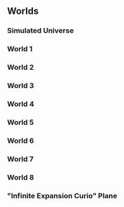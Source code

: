 ==Worlds==
===Simulated Universe===
{{Tabber
}}

===World 1===
{{Tabber
|Difficulty I
|
{{Table Wrapper
|class        = article-table
|size         = 8;2
|cell-1-1     = '''Unlock Requirement'''
|cell-1-2     = 
|cell-2-1     = '''Recommended Team Level'''
|cell-2-2     = 16
|cell-3-1     = '''Recommended Types'''
|cell-3-2     = {{Types|Quantum,Physical,Wind}}
|cell-4-1     = '''Points'''
|cell-4-2     =
'''Maximum Points''': 800
'''Maximum {{Item|Ability Point|20|text=Ability Points}}''': 80
{{Collapsible
|
{{Table Wrapper
|class        = article-table tdc1
|size         = 8;3
|header-1-1   = Domain
|header-1-2   = Points
|header-1-3   = {{Item|Ability Point|20|text=Ability Points}}
|cell-2-1     = 1
|cell-2-2     = 80
|cell-2-3     = 8
|cell-3-1     = 2
|cell-3-2     = 240
|cell-3-3     = 24
|cell-4-1     = 3
|cell-4-2     = 240
|cell-4-3     = 24
|cell-5-1     = 4
|cell-5-2     = 400
|cell-5-3     = 40
|cell-6-1     = 5
|cell-6-2     = 480
|cell-6-3     = 48
|cell-7-1     = 6
|cell-7-2     = 480
|cell-7-3     = 48
|cell-8-1     = 7
|cell-8-2     = 800
|cell-8-3     = 80
}}
|Partial Rewards
|collapsed=1
}}
|cell-5-1     = '''Layout'''
|cell-5-2     = {{SU Domain Card|Combat|12}}{{SU Domain Card|Elite|13}}{{SU Domain Card|Respite|13}}{{SU Domain Card|Combat|14}}{{SU Domain Card|Occurrence|15}}{{SU Domain Card|Respite|15}}{{SU Domain Card|Boss|16}}
|cell-6-1     = '''Boss Enemies'''
|cell-6-2     = {{Card List|Ice Out of Space*Lv. 16,Blaze Out of Space*Lv. 16|type=Enemy|show_caption=1}}
|cell-7-1     = '''May Encounter'''
|cell-7-2     = {{Card List|Voidranger: Trampler*Lv. 13|type=Enemy|show_caption=1}}
|cell-8-1     = '''Extra Drops'''
|cell-8-2     = {{Card List|1=Lost Lightdust,Extinguished Core,Thief's Instinct,Silvermane Badge,Ancient Part,Immortal Scionette,Artifex's Module,Credit }}
}}
}}

===World 2===
{{Tabber
|Difficulty I
|
{{Table Wrapper
|class        = article-table
|size         = 8;2
|cell-1-1     = '''Unlock Requirement'''
|cell-1-2     = Unlocked after completing the Trailblaze Mission "Not Good With Farewells" and clearing World 1 of Simulated Universe
|cell-2-1     = '''Recommended Team Level'''
|cell-2-2     = 35
|cell-3-1     = '''Recommended Types'''
|cell-3-2     = {{Types|Lightning,Ice}}
|cell-4-1     = '''Points'''
|cell-4-2     =
'''Maximum Points''': 1200
'''Maximum {{Item|Ability Point|20|text=Ability Points}}''': 120
{{Collapsible
|
{{Table Wrapper
|class        = article-table tdc1
|size         = 14;3
|header-1-1   = Domain
|header-1-2   = Points
|header-1-3   = {{Item|Ability Point|20|text=Ability Points}}
|cell-2-1     = 1
|cell-2-2     = 60
|cell-2-3     = 6
|cell-3-1     = 2
|cell-3-2     = 120
|cell-3-3     = 12
|cell-4-1     = 3
|cell-4-2     = 180
|cell-4-3     = 18
|cell-5-1     = 4
|cell-5-2     = 300
|cell-5-3     = 30
|cell-6-1     = 5
|cell-6-2     = 300
|cell-6-3     = 30
|cell-7-1     = 6
|cell-7-2     = 420
|cell-7-3     = 42
|cell-8-1     = 7
|cell-8-2     = 480
|cell-8-3     = 48
|cell-9-1     = 8
|cell-9-2     = 720
|cell-9-3     = 72
|cell-10-1    = 9
|cell-10-2    = 720
|cell-10-3    = 72
|cell-11-1    = 10
|cell-11-2    = 840
|cell-11-3    = 84
|cell-12-1    = 11
|cell-12-2    = 960
|cell-12-3    = 96
|cell-13-1    = 12
|cell-13-2    = 960
|cell-13-3    = 96
|cell-14-1    = 13
|cell-14-2    = 1200
|cell-14-3    = 120
}}
|Partial Rewards
|collapsed=1
}}
|cell-5-1     = '''Layout'''
|cell-5-2     = {{SU Domain Card|Combat|28}}{{SU Domain Card|Divergence|29}}{{SU Domain Card|Divergence|30}}{{SU Domain Card|Elite|31}}{{SU Domain Card|Respite|32}}{{SU Domain Card|Combat|32}}{{SU Domain Card|Divergence|33}}{{SU Domain Card|Elite|34}}{{SU Domain Card|Respite|35}}{{SU Domain Card|Random|35}}{{SU Domain Card|Divergence|36}}{{SU Domain Card|Respite|37}}{{SU Domain Card|Boss|37}}
|cell-6-1     = '''Boss Enemies'''
|cell-6-2     = {{Card List|Automaton Grizzly (Complete)*Lv. 37,Automaton Direwolf (Complete)*Lv. 37|type=Enemy|show_caption=1}}
|cell-7-1     = '''May Encounter'''
|cell-7-2     = {{Card List|Searing Prowler*Lv. 31,Stormbringer (Bug)*Lv. 34|type=Enemy|show_caption=1}}
|cell-8-1     = '''Extra Drops'''
|cell-8-2     = {{Card List|1=Lost Lightdust,Extinguished Core,Thief's Instinct,Silvermane Badge,Ancient Part,Immortal Scionette,Artifex's Module,Credit }}
}}
}}

===World 3===
{{Tabber
|Difficulty I
|
{{Table Wrapper
|class        = article-table
|size         = 9;2
|cell-1-1     = '''Unlock Requirement'''
|cell-1-2     = Unlocked after completing the Trailblaze Mission "No Time for Me, My Friend" and clearing World 2 of Simulated Universe
|cell-2-1     = '''Recommended Team Level'''
|cell-2-2     = 40
|cell-3-1     = '''Recommended Types'''
|cell-3-2     = {{Types|Physical,Lightning,Imaginary}}
|cell-4-1     = '''Points'''
|cell-4-2     =
'''Maximum Points''': 1800
'''Maximum {{Item|Ability Point|20|text=Ability Points}}''': 180
{{Collapsible
|
{{Table Wrapper
|class        = article-table tdc1
|size         = 14;3
|header-1-1   = Domain
|header-1-2   = Points
|header-1-3   = {{Item|Ability Point|20|text=Ability Points}}
|cell-2-1     = 1
|cell-2-2     = 90
|cell-2-3     = 9
|cell-3-1     = 2
|cell-3-2     = 180
|cell-3-3     = 18
|cell-4-1     = 3
|cell-4-2     = 270
|cell-4-3     = 27
|cell-5-1     = 4
|cell-5-2     = 450
|cell-5-3     = 45
|cell-6-1     = 5
|cell-6-2     = 450
|cell-6-3     = 45
|cell-7-1     = 6
|cell-7-2     = 630
|cell-7-3     = 63
|cell-8-1     = 7
|cell-8-2     = 720
|cell-8-3     = 72
|cell-9-1     = 8
|cell-9-2     = 990
|cell-9-3     = 99
|cell-10-1    = 9
|cell-10-2    = 990
|cell-10-3    = 99
|cell-11-1    = 10
|cell-11-2    = 1170
|cell-11-3    = 117
|cell-12-1    = 11
|cell-12-2    = 1350
|cell-12-3    = 135
|cell-13-1    = 12
|cell-13-2    = 1350
|cell-13-3    = 135
|cell-14-1    = 13
|cell-14-2    = 1800
|cell-14-3    = 180
}}
|Partial Rewards
|collapsed=1
}}
|cell-5-1     = '''Layout'''
|cell-5-2     = {{SU Domain Card|Combat|36}}{{SU Domain Card|Divergence|37}}{{SU Domain Card|Divergence|38}}{{SU Domain Card|Elite|39}}{{SU Domain Card|Respite|39}}{{SU Domain Card|Combat|40}}{{SU Domain Card|Divergence|41}}{{SU Domain Card|Elite|42}}{{SU Domain Card|Respite|42}}{{SU Domain Card|Random|43}}{{SU Domain Card|Divergence|44}}{{SU Domain Card|Respite|44}}{{SU Domain Card|Boss|45}}
|cell-6-1     = '''Boss Enemy'''
|cell-6-2     = {{Card List|Gepard (Complete)*Lv. 45|type=Enemy|show_caption=1}}
|cell-7-1     = '''May Encounter'''
|cell-7-2     = {{Card List|Silvermane Lieutenant (Bug)*Lv. 42,Automaton Direwolf*Lv. 39,Searing Prowler*Lv. 39,Voidranger: Trampler*Lv. 39|type=Enemy|show_caption=1}}
|cell-8-1     = '''Extra Drops'''
|cell-8-2     = {{Card List|1=Glimmering Core,Usurper's Scheme,Silvermane Insignia,Ancient Spindle,Immortal Aeroblossom,Artifex's Cogwheel,Lost Lightdust,Credit }}
|cell-9-1     = '''Immersion Reward'''
|cell-9-2     = {{Card List|1=Trailblaze EXP*200,Space Sealing Station{ rarity = 4 },Fleet of the Ageless{ rarity = 4 },Space Sealing Station{ rarity = 3 },Fleet of the Ageless{ rarity = 3 },Space Sealing Station{ rarity = 2 },Fleet of the Ageless{ rarity = 2 },Credit|show_caption=1}}
}}
|Difficulty II
|
{{Table Wrapper
|class        = article-table
|size         = 9;2
|cell-1-1     = '''Unlock Requirement'''
|cell-1-2     = Clear World 3 in Difficulty 1, and reach Equilibrium Level 3
|cell-2-1     = '''Recommended Team Level'''
|cell-2-2     = 62
|cell-3-1     = '''Recommended Types'''
|cell-3-2     = {{Types|Physical,Lightning,Imaginary}}
|cell-4-1     = '''Points'''
|cell-4-2     =
'''Maximum Points''': 3200
'''Maximum {{Item|Ability Point|20|text=Ability Points}}''': 320
{{Collapsible
|
{{Table Wrapper
|class        = article-table tdc1
|size         = 14;3
|header-1-1   = Domain
|header-1-2   = Points
|header-1-3   = {{Item|Ability Point|20|text=Ability Points}}
|cell-2-1     = 1
|cell-2-2     = 160
|cell-2-3     = 16
|cell-3-1     = 2
|cell-3-2     = 320
|cell-3-3     = 32
|cell-4-1     = 3
|cell-4-2     = 480
|cell-4-3     = 48
|cell-5-1     = 4
|cell-5-2     = 800
|cell-5-3     = 80
|cell-6-1     = 5
|cell-6-2     = 800
|cell-6-3     = 80
|cell-7-1     = 6
|cell-7-2     = 1120
|cell-7-3     = 112
|cell-8-1     = 7
|cell-8-2     = 1280
|cell-8-3     = 128
|cell-9-1     = 8
|cell-9-2     = 1760
|cell-9-3     = 176
|cell-10-1    = 9
|cell-10-2    = 1760
|cell-10-3    = 176
|cell-11-1    = 10
|cell-11-2    = 2080
|cell-11-3    = 208
|cell-12-1    = 11
|cell-12-2    = 2400
|cell-12-3    = 240
|cell-13-1    = 12
|cell-13-2    = 2400
|cell-13-3    = 240
|cell-14-1    = 13
|cell-14-2    = 3200
|cell-14-3    = 320
}}
|Partial Rewards
|collapsed=1
}}
|cell-5-1     = '''Layout'''
|cell-5-2     = {{SU Domain Card|Combat|58}}{{SU Domain Card|Divergence|59}}{{SU Domain Card|Divergence|60}}{{SU Domain Card|Elite|61}}{{SU Domain Card|Respite|61}}{{SU Domain Card|Combat|62}}{{SU Domain Card|Divergence|63}}{{SU Domain Card|Elite|64}}{{SU Domain Card|Respite|64}}{{SU Domain Card|Random|65}}{{SU Domain Card|Divergence|66}}{{SU Domain Card|Respite|66}}{{SU Domain Card|Boss|67}}
|cell-6-1     = '''Boss Enemy'''
|cell-6-2     = {{Card List|Gepard (Complete)*Lv. 67|type=Enemy|show_caption=1}}
|cell-7-1     = '''May Encounter'''
|cell-7-2     = {{Card List|Silvermane Lieutenant (Bug)*Lv. 64,Automaton Direwolf*Lv. 61,Searing Prowler*Lv. 61,Voidranger: Trampler*Lv. 61|type=Enemy|show_caption=1}}
|cell-8-1     = '''Extra Drops'''
|cell-8-2     = {{Card List|1=Glimmering Core,Usurper's Scheme,Silvermane Insignia,Ancient Spindle,Immortal Aeroblossom,Artifex's Cogwheel,Lost Lightdust,Credit }}
|cell-9-1     = '''Immersion Reward'''
|cell-9-2     = {{Card List|1=Trailblaze EXP*200,Space Sealing Station{ rarity = 5 },Fleet of the Ageless{ rarity = 5 },Space Sealing Station{ rarity = 4 },Fleet of the Ageless{ rarity = 4 },Space Sealing Station{ rarity = 3 },Fleet of the Ageless{ rarity = 3 },Credit|show_caption=1}}
}}
|Difficulty III
|
{{Table Wrapper
|class        = article-table
|size         = 9;2
|cell-1-1     = '''Unlock Requirement'''
|cell-1-2     = Clear World 3 in Difficulty 1, and reach Equilibrium Level 4
|cell-2-1     = '''Recommended Team Level'''
|cell-2-2     = 67
|cell-3-1     = '''Recommended Types'''
|cell-3-2     = {{Types|Physical,Lightning,Imaginary}}
|cell-4-1     = '''Points'''
|cell-4-2     =
'''Maximum Points''': 4600
'''Maximum {{Item|Ability Point|20|text=Ability Points}}''': 460
{{Collapsible
|
{{Table Wrapper
|class        = article-table tdc1
|size         = 14;3
|header-1-1   = Domain
|header-1-2   = Points
|header-1-3   = {{Item|Ability Point|20|text=Ability Points}}
|cell-2-1     = 1
|cell-2-2     = 230
|cell-2-3     = 23
|cell-3-1     = 2
|cell-3-2     = 460
|cell-3-3     = 46
|cell-4-1     = 3
|cell-4-2     = 690
|cell-4-3     = 69
|cell-5-1     = 4
|cell-5-2     = 1150
|cell-5-3     = 115
|cell-6-1     = 5
|cell-6-2     = 1150
|cell-6-3     = 115
|cell-7-1     = 6
|cell-7-2     = 1610
|cell-7-3     = 161
|cell-8-1     = 7
|cell-8-2     = 1840
|cell-8-3     = 184
|cell-9-1     = 8
|cell-9-2     = 2530
|cell-9-3     = 253
|cell-10-1    = 9
|cell-10-2    = 2530
|cell-10-3    = 253
|cell-11-1    = 10
|cell-11-2    = 2990
|cell-11-3    = 299
|cell-12-1    = 11
|cell-12-2    = 3450
|cell-12-3    = 345
|cell-13-1    = 12
|cell-13-2    = 3450
|cell-13-3    = 345
|cell-14-1    = 13
|cell-14-2    = 4600
|cell-14-3    = 460
}}
|Partial Rewards
|collapsed=1
}}
|cell-5-1     = '''Layout'''
|cell-5-2     = {{SU Domain Card|Combat|63}}{{SU Domain Card|Divergence|64}}{{SU Domain Card|Divergence|65}}{{SU Domain Card|Elite|66}}{{SU Domain Card|Respite|66}}{{SU Domain Card|Combat|67}}{{SU Domain Card|Divergence|68}}{{SU Domain Card|Elite|69}}{{SU Domain Card|Respite|69}}{{SU Domain Card|Random|70}}{{SU Domain Card|Divergence|71}}{{SU Domain Card|Respite|71}}{{SU Domain Card|Boss|72}}
|cell-6-1     = '''Boss Enemy'''
|cell-6-2     = {{Card List|Gepard (Complete)*Lv. 72|type=Enemy|show_caption=1}}
|cell-7-1     = '''May Encounter'''
|cell-7-2     = {{Card List|Silvermane Lieutenant (Bug)*Lv. 69,Automaton Direwolf*Lv. 66,Searing Prowler*Lv. 66,Voidranger: Trampler*Lv. 66|type=Enemy|show_caption=1}}
|cell-8-1     = '''Extra Drops'''
|cell-8-2     = {{Card List|1=Squirming Core,Conqueror's Will,Silvermane Medal,Ancient Engine,Immortal Lumintwig,Artifex's Gyreheart,Lost Lightdust,Credit }}
|cell-9-1     = '''Immersion Reward'''
|cell-9-2     = {{Card List|1=Trailblaze EXP*200,Space Sealing Station{ rarity = 5 },Fleet of the Ageless{ rarity = 5 },Space Sealing Station{ rarity = 4 },Fleet of the Ageless{ rarity = 4 },Space Sealing Station{ rarity = 3 },Fleet of the Ageless{ rarity = 3 },Credit|show_caption=1}}
}}
|Difficulty IV
|
{{Table Wrapper
|class        = article-table
|size         = 9;2
|cell-1-1     = '''Unlock Requirement'''
|cell-1-2     = Clear World 3 in Difficulty 1, and reach Equilibrium Level 5
|cell-2-1     = '''Recommended Team Level'''
|cell-2-2     = 76
|cell-3-1     = '''Recommended Types'''
|cell-3-2     = {{Types|Physical,Lightning,Imaginary}}
|cell-4-1     = '''Points'''
|cell-4-2     =
'''Maximum Points''': 6000
'''Maximum {{Item|Ability Point|20|text=Ability Points}}''': 600
{{Collapsible
|
{{Table Wrapper
|class        = article-table tdc1
|size         = 14;3
|header-1-1   = Domain
|header-1-2   = Points
|header-1-3   = {{Item|Ability Point|20|text=Ability Points}}
|cell-2-1     = 1
|cell-2-2     = 300
|cell-2-3     = 30
|cell-3-1     = 2
|cell-3-2     = 600
|cell-3-3     = 60
|cell-4-1     = 3
|cell-4-2     = 900
|cell-4-3     = 90
|cell-5-1     = 4
|cell-5-2     = 1500
|cell-5-3     = 150
|cell-6-1     = 5
|cell-6-2     = 1500
|cell-6-3     = 150
|cell-7-1     = 6
|cell-7-2     = 2100
|cell-7-3     = 210
|cell-8-1     = 7
|cell-8-2     = 2400
|cell-8-3     = 240
|cell-9-1     = 8
|cell-9-2     = 3300
|cell-9-3     = 330
|cell-10-1    = 9
|cell-10-2    = 3300
|cell-10-3    = 330
|cell-11-1    = 10
|cell-11-2    = 3900
|cell-11-3    = 390
|cell-12-1    = 11
|cell-12-2    = 4500
|cell-12-3    = 450
|cell-13-1    = 12
|cell-13-2    = 4500
|cell-13-3    = 450
|cell-14-1    = 13
|cell-14-2    = 6000
|cell-14-3    = 600
}}
|Partial Rewards
|collapsed=1
}}
|cell-5-1     = '''Layout'''
|cell-5-2     = {{SU Domain Card|Combat|72}}{{SU Domain Card|Divergence|73}}{{SU Domain Card|Divergence|74}}{{SU Domain Card|Elite|75}}{{SU Domain Card|Respite|75}}{{SU Domain Card|Combat|76}}{{SU Domain Card|Divergence|77}}{{SU Domain Card|Elite|78}}{{SU Domain Card|Respite|78}}{{SU Domain Card|Random|79}}{{SU Domain Card|Divergence|80}}{{SU Domain Card|Respite|80}}{{SU Domain Card|Boss|81}}
|cell-6-1     = '''Boss Enemy'''
|cell-6-2     = {{Card List|Gepard (Complete)*Lv. 81|type=Enemy|show_caption=1}}
|cell-7-1     = '''May Encounter'''
|cell-7-2     = {{Card List|Silvermane Lieutenant (Bug)*Lv. 78,Automaton Direwolf*Lv. 75,Searing Prowler*Lv. 75,Voidranger: Trampler*Lv. 75|type=Enemy|show_caption=1}}
|cell-8-1     = '''Extra Drops'''
|cell-8-2     = {{Card List|1=Squirming Core,Conqueror's Will,Silvermane Medal,Ancient Engine,Immortal Lumintwig,Artifex's Gyreheart,Lost Lightdust,Credit }}
|cell-9-1     = '''Immersion Reward'''
|cell-9-2     = {{Card List|1=Trailblaze EXP*200,Space Sealing Station{ rarity = 5 },Fleet of the Ageless{ rarity = 5 },Space Sealing Station{ rarity = 4 },Fleet of the Ageless{ rarity = 4 },Space Sealing Station{ rarity = 3 },Fleet of the Ageless{ rarity = 3 },Credit|show_caption=1}}
}}
|Difficulty V
|
{{Table Wrapper
|class        = article-table
|size         = 9;2
|cell-1-1     = '''Unlock Requirement'''
|cell-1-2     = Clear World 3 in Difficulty 1, and reach Equilibrium Level 6
|cell-2-1     = '''Recommended Team Level'''
|cell-2-2     = 80
|cell-3-1     = '''Recommended Types'''
|cell-3-2     = {{Types|Physical,Lightning,Imaginary}}
|cell-4-1     = '''Points'''
|cell-4-2     =
'''Maximum Points''': 7500
'''Maximum {{Item|Ability Point|20|text=Ability Points}}''': 750
{{Collapsible
|
{{Table Wrapper
|class        = article-table tdc1
|size         = 14;3
|header-1-1   = Domain
|header-1-2   = Points
|header-1-3   = {{Item|Ability Point|20|text=Ability Points}}
|cell-2-1     = 1
|cell-2-2     = 375
|cell-2-3     = 38
|cell-3-1     = 2
|cell-3-2     = 750
|cell-3-3     = 75
|cell-4-1     = 3
|cell-4-2     = 1125
|cell-4-3     = 113
|cell-5-1     = 4
|cell-5-2     = 1875
|cell-5-3     = 188
|cell-6-1     = 5
|cell-6-2     = 1875
|cell-6-3     = 188
|cell-7-1     = 6
|cell-7-2     = 2625
|cell-7-3     = 263
|cell-8-1     = 7
|cell-8-2     = 3000
|cell-8-3     = 300
|cell-9-1     = 8
|cell-9-2     = 4125
|cell-9-3     = 413
|cell-10-1    = 9
|cell-10-2    = 4125
|cell-10-3    = 413
|cell-11-1    = 10
|cell-11-2    = 4875
|cell-11-3    = 488
|cell-12-1    = 11
|cell-12-2    = 5625
|cell-12-3    = 563
|cell-13-1    = 12
|cell-13-2    = 5625
|cell-13-3    = 563
|cell-14-1    = 13
|cell-14-2    = 7500
|cell-14-3    = 750
}}
|Partial Rewards
|collapsed=1
}}
|cell-5-1     = '''Layout'''
|cell-5-2     = {{SU Domain Card|Combat|81}}{{SU Domain Card|Divergence|82}}{{SU Domain Card|Divergence|83}}{{SU Domain Card|Elite|84}}{{SU Domain Card|Respite|84}}{{SU Domain Card|Combat|85}}{{SU Domain Card|Divergence|86}}{{SU Domain Card|Elite|87}}{{SU Domain Card|Respite|87}}{{SU Domain Card|Random|88}}{{SU Domain Card|Divergence|89}}{{SU Domain Card|Respite|89}}{{SU Domain Card|Boss|90}}
|cell-6-1     = '''Boss Enemy'''
|cell-6-2     = {{Card List|Gepard (Complete)*Lv. 90|type=Enemy|show_caption=1}}
|cell-7-1     = '''May Encounter'''
|cell-7-2     = {{Card List|Silvermane Lieutenant (Bug)*Lv. 87,Automaton Direwolf*Lv. 84,Searing Prowler*Lv. 84,Voidranger: Trampler*Lv. 84|type=Enemy|show_caption=1}}
|cell-8-1     = '''Extra Drops'''
|cell-8-2     = {{Card List|1=Squirming Core,Conqueror's Will,Silvermane Medal,Ancient Engine,Immortal Lumintwig,Artifex's Gyreheart,Lost Lightdust,Credit }}
|cell-9-1     = '''Immersion Reward'''
|cell-9-2     = {{Card List|1=Trailblaze EXP*200,Space Sealing Station{ rarity = 5 },Fleet of the Ageless{ rarity = 5 },Space Sealing Station{ rarity = 4 },Fleet of the Ageless{ rarity = 4 },Credit|show_caption=1}}
}}
}}

===World 4===
{{Tabber
|Difficulty I
|
{{Table Wrapper
|class        = article-table
|size         = 9;2
|cell-1-1     = '''Unlock Requirement'''
|cell-1-2     = Unlocked after completing the Trailblaze Mission "No Time for Me, My Friend" and clearing World 3 of Simulated Universe
|cell-2-1     = '''Recommended Team Level'''
|cell-2-2     = 47
|cell-3-1     = '''Recommended Types'''
|cell-3-2     = {{Types|Lightning,Wind,Fire}}
|cell-4-1     = '''Points'''
|cell-4-2     =
'''Maximum Points''': 2200
'''Maximum {{Item|Ability Point|20|text=Ability Points}}''': 220
{{Collapsible
|
{{Table Wrapper
|class        = article-table tdc1
|size         = 14;3
|header-1-1   = Domain
|header-1-2   = Points
|header-1-3   = {{Item|Ability Point|20|text=Ability Points}}
|cell-2-1     = 1
|cell-2-2     = 110
|cell-2-3     = 11
|cell-3-1     = 2
|cell-3-2     = 220
|cell-3-3     = 22
|cell-4-1     = 3
|cell-4-2     = 330
|cell-4-3     = 33
|cell-5-1     = 4
|cell-5-2     = 550
|cell-5-3     = 55
|cell-6-1     = 5
|cell-6-2     = 550
|cell-6-3     = 55
|cell-7-1     = 6
|cell-7-2     = 770
|cell-7-3     = 77
|cell-8-1     = 7
|cell-8-2     = 880
|cell-8-3     = 88
|cell-9-1     = 8
|cell-9-2     = 1210
|cell-9-3     = 121
|cell-10-1    = 9
|cell-10-2    = 1210
|cell-10-3    = 121
|cell-11-1    = 10
|cell-11-2    = 1430
|cell-11-3    = 143
|cell-12-1    = 11
|cell-12-2    = 1650
|cell-12-3    = 165
|cell-13-1    = 12
|cell-13-2    = 1650
|cell-13-3    = 165
|cell-14-1    = 13
|cell-14-2    = 2200
|cell-14-3    = 220
}}
|Partial Rewards
|collapsed=1
}}
|cell-5-1     = '''Layout'''
|cell-5-2     = {{SU Domain Card|Combat|43}}{{SU Domain Card|Divergence|44}}{{SU Domain Card|Divergence|45}}{{SU Domain Card|Elite|46}}{{SU Domain Card|Respite|46}}{{SU Domain Card|Combat|47}}{{SU Domain Card|Divergence|48}}{{SU Domain Card|Elite|49}}{{SU Domain Card|Respite|49}}{{SU Domain Card|Random|50}}{{SU Domain Card|Divergence|51}}{{SU Domain Card|Respite|51}}{{SU Domain Card|Boss|52}}
|cell-6-1     = '''Boss Enemy'''
|cell-6-2     = {{Card List|Svarog (Complete)*Lv. 52|type=Enemy|show_caption=1}}
|cell-7-1     = '''May Encounter'''
|cell-7-2     = {{Card List|Automaton Grizzly*Lv. 46,Frigid Prowler*Lv. 46,Decaying Shadow*Lv. 46,Stormbringer (Bug)*Lv. 49|type=Enemy|show_caption=1}}
|cell-8-1     = '''Extra Drops'''
|cell-8-2     = {{Card List|1=Glimmering Core,Usurper's Scheme,Silvermane Insignia,Ancient Spindle,Immortal Aeroblossom,Artifex's Cogwheel,Lost Lightdust,Credit }}
|cell-9-1     = '''Immersion Reward'''
|cell-9-2     = {{Card List|1=Trailblaze EXP*200,Talia: Kingdom of Banditry{ rarity = 4 },Sprightly Vonwacq{ rarity = 4 },Talia: Kingdom of Banditry{ rarity = 3 },Sprightly Vonwacq{ rarity = 3 },Talia: Kingdom of Banditry{ rarity = 2 },Sprightly Vonwacq{ rarity = 2 },Credit|show_caption=1}}
}}
|Difficulty II
|
{{Table Wrapper
|class        = article-table
|size         = 9;2
|cell-1-1     = '''Unlock Requirement'''
|cell-1-2     = Clear World 4 in Difficulty 1, and reach Equilibrium Level 3
|cell-2-1     = '''Recommended Team Level'''
|cell-2-2     = 62
|cell-3-1     = '''Recommended Types'''
|cell-3-2     = {{Types|Lightning,Wind,Fire}}
|cell-4-1     = '''Points'''
|cell-4-2     =
'''Maximum Points''': 3200
'''Maximum {{Item|Ability Point|20|text=Ability Points}}''': 320
{{Collapsible
|
{{Table Wrapper
|class        = article-table tdc1
|size         = 14;3
|header-1-1   = Domain
|header-1-2   = Points
|header-1-3   = {{Item|Ability Point|20|text=Ability Points}}
|cell-2-1     = 1
|cell-2-2     = 160
|cell-2-3     = 16
|cell-3-1     = 2
|cell-3-2     = 320
|cell-3-3     = 32
|cell-4-1     = 3
|cell-4-2     = 480
|cell-4-3     = 48
|cell-5-1     = 4
|cell-5-2     = 800
|cell-5-3     = 80
|cell-6-1     = 5
|cell-6-2     = 800
|cell-6-3     = 80
|cell-7-1     = 6
|cell-7-2     = 1120
|cell-7-3     = 112
|cell-8-1     = 7
|cell-8-2     = 1280
|cell-8-3     = 128
|cell-9-1     = 8
|cell-9-2     = 1760
|cell-9-3     = 176
|cell-10-1    = 9
|cell-10-2    = 1760
|cell-10-3    = 176
|cell-11-1    = 10
|cell-11-2    = 2080
|cell-11-3    = 208
|cell-12-1    = 11
|cell-12-2    = 2400
|cell-12-3    = 240
|cell-13-1    = 12
|cell-13-2    = 2400
|cell-13-3    = 240
|cell-14-1    = 13
|cell-14-2    = 3200
|cell-14-3    = 320
}}
|Partial Rewards
|collapsed=1
}}
|cell-5-1     = '''Layout'''
|cell-5-2     = {{SU Domain Card|Combat|58}}{{SU Domain Card|Divergence|59}}{{SU Domain Card|Divergence|60}}{{SU Domain Card|Elite|61}}{{SU Domain Card|Respite|61}}{{SU Domain Card|Combat|62}}{{SU Domain Card|Divergence|63}}{{SU Domain Card|Elite|64}}{{SU Domain Card|Respite|64}}{{SU Domain Card|Random|65}}{{SU Domain Card|Divergence|66}}{{SU Domain Card|Respite|66}}{{SU Domain Card|Boss|67}}
|cell-6-1     = '''Boss Enemy'''
|cell-6-2     = {{Card List|Svarog (Complete)*Lv. 67|type=Enemy|show_caption=1}}
|cell-7-1     = '''May Encounter'''
|cell-7-2     = {{Card List|Automaton Grizzly*Lv. 61,Frigid Prowler*Lv. 61,Decaying Shadow*Lv. 61,Stormbringer (Bug)*Lv. 64|type=Enemy|show_caption=1}}
|cell-8-1     = '''Extra Drops'''
|cell-8-2     = {{Card List|1=Glimmering Core,Usurper's Scheme,Silvermane Insignia,Ancient Spindle,Immortal Aeroblossom,Artifex's Cogwheel,Lost Lightdust,Credit }}
|cell-9-1     = '''Immersion Reward'''
|cell-9-2     = {{Card List|1=Trailblaze EXP*200,Talia: Kingdom of Banditry{ rarity = 5 },Sprightly Vonwacq{ rarity = 5 },Talia: Kingdom of Banditry{ rarity = 4 },Sprightly Vonwacq{ rarity = 4 },Talia: Kingdom of Banditry{ rarity = 3 },Sprightly Vonwacq{ rarity = 3 },Credit|show_caption=1}}
}}
|Difficulty III
|
{{Table Wrapper
|class        = article-table
|size         = 9;2
|cell-1-1     = '''Unlock Requirement'''
|cell-1-2     = Clear World 4 in Difficulty 1, and reach Equilibrium Level 4
|cell-2-1     = '''Recommended Team Level'''
|cell-2-2     = 67
|cell-3-1     = '''Recommended Types'''
|cell-3-2     = {{Types|Lightning,Wind,Fire}}
|cell-4-1     = '''Points'''
|cell-4-2     =
'''Maximum Points''': 4600
'''Maximum {{Item|Ability Point|20|text=Ability Points}}''': 460
{{Collapsible
|
{{Table Wrapper
|class        = article-table tdc1
|size         = 14;3
|header-1-1   = Domain
|header-1-2   = Points
|header-1-3   = {{Item|Ability Point|20|text=Ability Points}}
|cell-2-1     = 1
|cell-2-2     = 230
|cell-2-3     = 23
|cell-3-1     = 2
|cell-3-2     = 460
|cell-3-3     = 46
|cell-4-1     = 3
|cell-4-2     = 690
|cell-4-3     = 69
|cell-5-1     = 4
|cell-5-2     = 1150
|cell-5-3     = 115
|cell-6-1     = 5
|cell-6-2     = 1150
|cell-6-3     = 115
|cell-7-1     = 6
|cell-7-2     = 1610
|cell-7-3     = 161
|cell-8-1     = 7
|cell-8-2     = 1840
|cell-8-3     = 184
|cell-9-1     = 8
|cell-9-2     = 2530
|cell-9-3     = 253
|cell-10-1    = 9
|cell-10-2    = 2530
|cell-10-3    = 253
|cell-11-1    = 10
|cell-11-2    = 2990
|cell-11-3    = 299
|cell-12-1    = 11
|cell-12-2    = 3450
|cell-12-3    = 345
|cell-13-1    = 12
|cell-13-2    = 3450
|cell-13-3    = 345
|cell-14-1    = 13
|cell-14-2    = 4600
|cell-14-3    = 460
}}
|Partial Rewards
|collapsed=1
}}
|cell-5-1     = '''Layout'''
|cell-5-2     = {{SU Domain Card|Combat|63}}{{SU Domain Card|Divergence|64}}{{SU Domain Card|Divergence|65}}{{SU Domain Card|Elite|66}}{{SU Domain Card|Respite|66}}{{SU Domain Card|Combat|67}}{{SU Domain Card|Divergence|68}}{{SU Domain Card|Elite|69}}{{SU Domain Card|Respite|69}}{{SU Domain Card|Random|70}}{{SU Domain Card|Divergence|71}}{{SU Domain Card|Respite|71}}{{SU Domain Card|Boss|72}}
|cell-6-1     = '''Boss Enemy'''
|cell-6-2     = {{Card List|Svarog (Complete)*Lv. 72|type=Enemy|show_caption=1}}
|cell-7-1     = '''May Encounter'''
|cell-7-2     = {{Card List|Automaton Grizzly*Lv. 66,Frigid Prowler*Lv. 66,Decaying Shadow*Lv. 66,Stormbringer (Bug)*Lv. 69|type=Enemy|show_caption=1}}
|cell-8-1     = '''Extra Drops'''
|cell-8-2     = {{Card List|1=Squirming Core,Conqueror's Will,Silvermane Medal,Ancient Engine,Immortal Lumintwig,Artifex's Gyreheart,Lost Lightdust,Credit }}
|cell-9-1     = '''Immersion Reward'''
|cell-9-2     = {{Card List|1=Trailblaze EXP*200,Talia: Kingdom of Banditry{ rarity = 5 },Sprightly Vonwacq{ rarity = 5 },Talia: Kingdom of Banditry{ rarity = 4 },Sprightly Vonwacq{ rarity = 4 },Talia: Kingdom of Banditry{ rarity = 3 },Sprightly Vonwacq{ rarity = 3 },Credit|show_caption=1}}
}}
|Difficulty IV
|
{{Table Wrapper
|class        = article-table
|size         = 9;2
|cell-1-1     = '''Unlock Requirement'''
|cell-1-2     = Clear World 4 in Difficulty 1, and reach Equilibrium Level 5
|cell-2-1     = '''Recommended Team Level'''
|cell-2-2     = 76
|cell-3-1     = '''Recommended Types'''
|cell-3-2     = {{Types|Lightning,Wind,Fire}}
|cell-4-1     = '''Points'''
|cell-4-2     =
'''Maximum Points''': 6000
'''Maximum {{Item|Ability Point|20|text=Ability Points}}''': 600
{{Collapsible
|
{{Table Wrapper
|class        = article-table tdc1
|size         = 14;3
|header-1-1   = Domain
|header-1-2   = Points
|header-1-3   = {{Item|Ability Point|20|text=Ability Points}}
|cell-2-1     = 1
|cell-2-2     = 300
|cell-2-3     = 30
|cell-3-1     = 2
|cell-3-2     = 600
|cell-3-3     = 60
|cell-4-1     = 3
|cell-4-2     = 900
|cell-4-3     = 90
|cell-5-1     = 4
|cell-5-2     = 1500
|cell-5-3     = 150
|cell-6-1     = 5
|cell-6-2     = 1500
|cell-6-3     = 150
|cell-7-1     = 6
|cell-7-2     = 2100
|cell-7-3     = 210
|cell-8-1     = 7
|cell-8-2     = 2400
|cell-8-3     = 240
|cell-9-1     = 8
|cell-9-2     = 3300
|cell-9-3     = 330
|cell-10-1    = 9
|cell-10-2    = 3300
|cell-10-3    = 330
|cell-11-1    = 10
|cell-11-2    = 3900
|cell-11-3    = 390
|cell-12-1    = 11
|cell-12-2    = 4500
|cell-12-3    = 450
|cell-13-1    = 12
|cell-13-2    = 4500
|cell-13-3    = 450
|cell-14-1    = 13
|cell-14-2    = 6000
|cell-14-3    = 600
}}
|Partial Rewards
|collapsed=1
}}
|cell-5-1     = '''Layout'''
|cell-5-2     = {{SU Domain Card|Combat|72}}{{SU Domain Card|Divergence|73}}{{SU Domain Card|Divergence|74}}{{SU Domain Card|Elite|75}}{{SU Domain Card|Respite|75}}{{SU Domain Card|Combat|76}}{{SU Domain Card|Divergence|77}}{{SU Domain Card|Elite|78}}{{SU Domain Card|Respite|78}}{{SU Domain Card|Random|79}}{{SU Domain Card|Divergence|80}}{{SU Domain Card|Respite|80}}{{SU Domain Card|Boss|81}}
|cell-6-1     = '''Boss Enemy'''
|cell-6-2     = {{Card List|Svarog (Complete)*Lv. 81|type=Enemy|show_caption=1}}
|cell-7-1     = '''May Encounter'''
|cell-7-2     = {{Card List|Automaton Grizzly*Lv. 75,Frigid Prowler*Lv. 75,Decaying Shadow*Lv. 75,Stormbringer (Bug)*Lv. 78|type=Enemy|show_caption=1}}
|cell-8-1     = '''Extra Drops'''
|cell-8-2     = {{Card List|1=Squirming Core,Conqueror's Will,Silvermane Medal,Ancient Engine,Immortal Lumintwig,Artifex's Gyreheart,Lost Lightdust,Credit }}
|cell-9-1     = '''Immersion Reward'''
|cell-9-2     = {{Card List|1=Trailblaze EXP*200,Talia: Kingdom of Banditry{ rarity = 5 },Sprightly Vonwacq{ rarity = 5 },Talia: Kingdom of Banditry{ rarity = 4 },Sprightly Vonwacq{ rarity = 4 },Talia: Kingdom of Banditry{ rarity = 3 },Sprightly Vonwacq{ rarity = 3 },Credit|show_caption=1}}
}}
|Difficulty V
|
{{Table Wrapper
|class        = article-table
|size         = 9;2
|cell-1-1     = '''Unlock Requirement'''
|cell-1-2     = Clear World 4 in Difficulty 1, and reach Equilibrium Level 6
|cell-2-1     = '''Recommended Team Level'''
|cell-2-2     = 80
|cell-3-1     = '''Recommended Types'''
|cell-3-2     = {{Types|Lightning,Wind,Fire}}
|cell-4-1     = '''Points'''
|cell-4-2     =
'''Maximum Points''': 7500
'''Maximum {{Item|Ability Point|20|text=Ability Points}}''': 750
{{Collapsible
|
{{Table Wrapper
|class        = article-table tdc1
|size         = 14;3
|header-1-1   = Domain
|header-1-2   = Points
|header-1-3   = {{Item|Ability Point|20|text=Ability Points}}
|cell-2-1     = 1
|cell-2-2     = 375
|cell-2-3     = 38
|cell-3-1     = 2
|cell-3-2     = 750
|cell-3-3     = 75
|cell-4-1     = 3
|cell-4-2     = 1125
|cell-4-3     = 113
|cell-5-1     = 4
|cell-5-2     = 1875
|cell-5-3     = 188
|cell-6-1     = 5
|cell-6-2     = 1875
|cell-6-3     = 188
|cell-7-1     = 6
|cell-7-2     = 2625
|cell-7-3     = 263
|cell-8-1     = 7
|cell-8-2     = 3000
|cell-8-3     = 300
|cell-9-1     = 8
|cell-9-2     = 4125
|cell-9-3     = 413
|cell-10-1    = 9
|cell-10-2    = 4125
|cell-10-3    = 413
|cell-11-1    = 10
|cell-11-2    = 4875
|cell-11-3    = 488
|cell-12-1    = 11
|cell-12-2    = 5625
|cell-12-3    = 563
|cell-13-1    = 12
|cell-13-2    = 5625
|cell-13-3    = 563
|cell-14-1    = 13
|cell-14-2    = 7500
|cell-14-3    = 750
}}
|Partial Rewards
|collapsed=1
}}
|cell-5-1     = '''Layout'''
|cell-5-2     = {{SU Domain Card|Combat|81}}{{SU Domain Card|Divergence|82}}{{SU Domain Card|Divergence|83}}{{SU Domain Card|Elite|84}}{{SU Domain Card|Respite|84}}{{SU Domain Card|Combat|85}}{{SU Domain Card|Divergence|86}}{{SU Domain Card|Elite|87}}{{SU Domain Card|Respite|87}}{{SU Domain Card|Random|88}}{{SU Domain Card|Divergence|89}}{{SU Domain Card|Respite|89}}{{SU Domain Card|Boss|90}}
|cell-6-1     = '''Boss Enemy'''
|cell-6-2     = {{Card List|Svarog (Complete)*Lv. 90|type=Enemy|show_caption=1}}
|cell-7-1     = '''May Encounter'''
|cell-7-2     = {{Card List|Automaton Grizzly*Lv. 84,Frigid Prowler*Lv. 84,Decaying Shadow*Lv. 84,Stormbringer (Bug)*Lv. 87|type=Enemy|show_caption=1}}
|cell-8-1     = '''Extra Drops'''
|cell-8-2     = {{Card List|1=Squirming Core,Conqueror's Will,Silvermane Medal,Ancient Engine,Immortal Lumintwig,Artifex's Gyreheart,Lost Lightdust,Credit }}
|cell-9-1     = '''Immersion Reward'''
|cell-9-2     = {{Card List|1=Trailblaze EXP*200,Talia: Kingdom of Banditry{ rarity = 5 },Sprightly Vonwacq{ rarity = 5 },Talia: Kingdom of Banditry{ rarity = 4 },Sprightly Vonwacq{ rarity = 4 },Credit|show_caption=1}}
}}
}}

===World 5===
{{Tabber
|Difficulty I
|
{{Table Wrapper
|class        = article-table
|size         = 9;2
|cell-1-1     = '''Unlock Requirement'''
|cell-1-2     = Unlocked after completing the Trailblaze Mission "Stars Spun, Prescience Sprung" and clearing World 4 of Simulated Universe
|cell-2-1     = '''Recommended Team Level'''
|cell-2-2     = 55
|cell-3-1     = '''Recommended Types'''
|cell-3-2     = {{Types|Wind,Imaginary,Physical}}
|cell-4-1     = '''Points'''
|cell-4-2     =
'''Maximum Points''': 2800
'''Maximum {{Item|Ability Point|20|text=Ability Points}}''': 280
{{Collapsible
|
{{Table Wrapper
|class        = article-table tdc1
|size         = 14;3
|header-1-1   = Domain
|header-1-2   = Points
|header-1-3   = {{Item|Ability Point|20|text=Ability Points}}
|cell-2-1     = 1
|cell-2-2     = 140
|cell-2-3     = 14
|cell-3-1     = 2
|cell-3-2     = 280
|cell-3-3     = 28
|cell-4-1     = 3
|cell-4-2     = 420
|cell-4-3     = 42
|cell-5-1     = 4
|cell-5-2     = 700
|cell-5-3     = 70
|cell-6-1     = 5
|cell-6-2     = 700
|cell-6-3     = 70
|cell-7-1     = 6
|cell-7-2     = 980
|cell-7-3     = 98
|cell-8-1     = 7
|cell-8-2     = 1120
|cell-8-3     = 112
|cell-9-1     = 8
|cell-9-2     = 1540
|cell-9-3     = 154
|cell-10-1    = 9
|cell-10-2    = 1540
|cell-10-3    = 154
|cell-11-1    = 10
|cell-11-2    = 1820
|cell-11-3    = 182
|cell-12-1    = 11
|cell-12-2    = 2100
|cell-12-3    = 210
|cell-13-1    = 12
|cell-13-2    = 2100
|cell-13-3    = 210
|cell-14-1    = 13
|cell-14-2    = 2800
|cell-14-3    = 280
}}
|Partial Rewards
|collapsed=1
}}
|cell-5-1     = '''Layout'''
|cell-5-2     = {{SU Domain Card|Combat|51}}{{SU Domain Card|Divergence|52}}{{SU Domain Card|Divergence|53}}{{SU Domain Card|Elite|54}}{{SU Domain Card|Respite|54}}{{SU Domain Card|Combat|55}}{{SU Domain Card|Divergence|56}}{{SU Domain Card|Elite|57}}{{SU Domain Card|Respite|57}}{{SU Domain Card|Random|58}}{{SU Domain Card|Divergence|59}}{{SU Domain Card|Respite|59}}{{SU Domain Card|Boss|60}}
|cell-6-1     = '''Boss Enemy'''
|cell-6-2     = {{Card List|Stellaron Hunter: Kafka (Complete)*Lv. 60|type=Enemy|show_caption=1}}
|cell-7-1     = '''May Encounter'''
|cell-7-2     = {{Card List|Disciples of Sanctus Medicus: Shape Shifter*Lv. 54,Blaze Out of Space*Lv. 54,Guardian Shadow*Lv. 54,Voidranger: Trampler*Lv. 54|type=Enemy|show_caption=1}}
|cell-8-1     = '''Extra Drops'''
|cell-8-2     = {{Card List|1=Glimmering Core,Usurper's Scheme,Silvermane Insignia,Ancient Spindle,Immortal Aeroblossom,Artifex's Cogwheel,Lost Lightdust,Credit }}
|cell-9-1     = '''Immersion Reward'''
|cell-9-2     = {{Card List|1=Trailblaze EXP*200,Pan-Cosmic Commercial Enterprise{ rarity = 5 },Celestial Differentiator{ rarity = 5 },Pan-Cosmic Commercial Enterprise{ rarity = 4 },Celestial Differentiator{ rarity = 4 },Pan-Cosmic Commercial Enterprise{ rarity = 3 },Celestial Differentiator{ rarity = 3 },Credit|show_caption=1}}
}}
|Difficulty II
|
{{Table Wrapper
|class        = article-table
|size         = 9;2
|cell-1-1     = '''Unlock Requirement'''
|cell-1-2     = Clear World 5 in Difficulty 1, and reach Equilibrium Level 4
|cell-2-1     = '''Recommended Team Level'''
|cell-2-2     = 67
|cell-3-1     = '''Recommended Types'''
|cell-3-2     = {{Types|Wind,Imaginary,Physical}}
|cell-4-1     = '''Points'''
|cell-4-2     =
'''Maximum Points''': 4600
'''Maximum {{Item|Ability Point|20|text=Ability Points}}''': 460
{{Collapsible
|
{{Table Wrapper
|class        = article-table tdc1
|size         = 14;3
|header-1-1   = Domain
|header-1-2   = Points
|header-1-3   = {{Item|Ability Point|20|text=Ability Points}}
|cell-2-1     = 1
|cell-2-2     = 230
|cell-2-3     = 23
|cell-3-1     = 2
|cell-3-2     = 460
|cell-3-3     = 46
|cell-4-1     = 3
|cell-4-2     = 690
|cell-4-3     = 69
|cell-5-1     = 4
|cell-5-2     = 1150
|cell-5-3     = 115
|cell-6-1     = 5
|cell-6-2     = 1150
|cell-6-3     = 115
|cell-7-1     = 6
|cell-7-2     = 1610
|cell-7-3     = 161
|cell-8-1     = 7
|cell-8-2     = 1840
|cell-8-3     = 184
|cell-9-1     = 8
|cell-9-2     = 2530
|cell-9-3     = 253
|cell-10-1    = 9
|cell-10-2    = 2530
|cell-10-3    = 253
|cell-11-1    = 10
|cell-11-2    = 2990
|cell-11-3    = 299
|cell-12-1    = 11
|cell-12-2    = 3450
|cell-12-3    = 345
|cell-13-1    = 12
|cell-13-2    = 3450
|cell-13-3    = 345
|cell-14-1    = 13
|cell-14-2    = 4600
|cell-14-3    = 460
}}
|Partial Rewards
|collapsed=1
}}
|cell-5-1     = '''Layout'''
|cell-5-2     = {{SU Domain Card|Combat|63}}{{SU Domain Card|Divergence|64}}{{SU Domain Card|Divergence|65}}{{SU Domain Card|Elite|66}}{{SU Domain Card|Respite|66}}{{SU Domain Card|Combat|67}}{{SU Domain Card|Divergence|68}}{{SU Domain Card|Elite|69}}{{SU Domain Card|Respite|69}}{{SU Domain Card|Random|70}}{{SU Domain Card|Divergence|71}}{{SU Domain Card|Respite|71}}{{SU Domain Card|Boss|72}}
|cell-6-1     = '''Boss Enemy'''
|cell-6-2     = {{Card List|Stellaron Hunter: Kafka (Complete)*Lv. 72|type=Enemy|show_caption=1}}
|cell-7-1     = '''May Encounter'''
|cell-7-2     = {{Card List|Disciples of Sanctus Medicus: Shape Shifter*Lv. 66,Blaze Out of Space*Lv. 66,Guardian Shadow*Lv. 66,Voidranger: Trampler*Lv. 66|type=Enemy|show_caption=1}}
|cell-8-1     = '''Extra Drops'''
|cell-8-2     = {{Card List|1=Squirming Core,Conqueror's Will,Silvermane Medal,Ancient Engine,Immortal Lumintwig,Artifex's Gyreheart,Lost Lightdust,Credit }}
|cell-9-1     = '''Immersion Reward'''
|cell-9-2     = {{Card List|1=Trailblaze EXP*200,Pan-Cosmic Commercial Enterprise{ rarity = 5 },Celestial Differentiator{ rarity = 5 },Pan-Cosmic Commercial Enterprise{ rarity = 4 },Celestial Differentiator{ rarity = 4 },Pan-Cosmic Commercial Enterprise{ rarity = 3 },Celestial Differentiator{ rarity = 3 },Credit|show_caption=1}}
}}
|Difficulty III
|
{{Table Wrapper
|class        = article-table
|size         = 9;2
|cell-1-1     = '''Unlock Requirement'''
|cell-1-2     = Clear World 5 in Difficulty 1, and reach Equilibrium Level 5
|cell-2-1     = '''Recommended Team Level'''
|cell-2-2     = 76
|cell-3-1     = '''Recommended Types'''
|cell-3-2     = {{Types|Wind,Imaginary,Physical}}
|cell-4-1     = '''Points'''
|cell-4-2     =
'''Maximum Points''': 6000
'''Maximum {{Item|Ability Point|20|text=Ability Points}}''': 600
{{Collapsible
|
{{Table Wrapper
|class        = article-table tdc1
|size         = 14;3
|header-1-1   = Domain
|header-1-2   = Points
|header-1-3   = {{Item|Ability Point|20|text=Ability Points}}
|cell-2-1     = 1
|cell-2-2     = 300
|cell-2-3     = 30
|cell-3-1     = 2
|cell-3-2     = 600
|cell-3-3     = 60
|cell-4-1     = 3
|cell-4-2     = 900
|cell-4-3     = 90
|cell-5-1     = 4
|cell-5-2     = 1500
|cell-5-3     = 150
|cell-6-1     = 5
|cell-6-2     = 1500
|cell-6-3     = 150
|cell-7-1     = 6
|cell-7-2     = 2100
|cell-7-3     = 210
|cell-8-1     = 7
|cell-8-2     = 2400
|cell-8-3     = 240
|cell-9-1     = 8
|cell-9-2     = 3300
|cell-9-3     = 330
|cell-10-1    = 9
|cell-10-2    = 3300
|cell-10-3    = 330
|cell-11-1    = 10
|cell-11-2    = 3900
|cell-11-3    = 390
|cell-12-1    = 11
|cell-12-2    = 4500
|cell-12-3    = 450
|cell-13-1    = 12
|cell-13-2    = 4500
|cell-13-3    = 450
|cell-14-1    = 13
|cell-14-2    = 6000
|cell-14-3    = 600
}}
|Partial Rewards
|collapsed=1
}}
|cell-5-1     = '''Layout'''
|cell-5-2     = {{SU Domain Card|Combat|72}}{{SU Domain Card|Divergence|73}}{{SU Domain Card|Divergence|74}}{{SU Domain Card|Elite|75}}{{SU Domain Card|Respite|75}}{{SU Domain Card|Combat|76}}{{SU Domain Card|Divergence|77}}{{SU Domain Card|Elite|78}}{{SU Domain Card|Respite|78}}{{SU Domain Card|Random|79}}{{SU Domain Card|Divergence|80}}{{SU Domain Card|Respite|80}}{{SU Domain Card|Boss|81}}
|cell-6-1     = '''Boss Enemy'''
|cell-6-2     = {{Card List|Stellaron Hunter: Kafka (Complete)*Lv. 81|type=Enemy|show_caption=1}}
|cell-7-1     = '''May Encounter'''
|cell-7-2     = {{Card List|Disciples of Sanctus Medicus: Shape Shifter*Lv. 75,Blaze Out of Space*Lv. 75,Guardian Shadow*Lv. 75,Voidranger: Trampler*Lv. 75|type=Enemy|show_caption=1}}
|cell-8-1     = '''Extra Drops'''
|cell-8-2     = {{Card List|1=Squirming Core,Conqueror's Will,Silvermane Medal,Ancient Engine,Immortal Lumintwig,Artifex's Gyreheart,Lost Lightdust,Credit }}
|cell-9-1     = '''Immersion Reward'''
|cell-9-2     = {{Card List|1=Trailblaze EXP*200,Pan-Cosmic Commercial Enterprise{ rarity = 5 },Celestial Differentiator{ rarity = 5 },Pan-Cosmic Commercial Enterprise{ rarity = 4 },Celestial Differentiator{ rarity = 4 },Pan-Cosmic Commercial Enterprise{ rarity = 3 },Celestial Differentiator{ rarity = 3 },Credit|show_caption=1}}
}}
|Difficulty IV
|
{{Table Wrapper
|class        = article-table
|size         = 9;2
|cell-1-1     = '''Unlock Requirement'''
|cell-1-2     = Clear World 5 in Difficulty 1, and reach Equilibrium Level 6
|cell-2-1     = '''Recommended Team Level'''
|cell-2-2     = 80
|cell-3-1     = '''Recommended Types'''
|cell-3-2     = {{Types|Wind,Imaginary,Physical}}
|cell-4-1     = '''Points'''
|cell-4-2     =
'''Maximum Points''': 7500
'''Maximum {{Item|Ability Point|20|text=Ability Points}}''': 750
{{Collapsible
|
{{Table Wrapper
|class        = article-table tdc1
|size         = 14;3
|header-1-1   = Domain
|header-1-2   = Points
|header-1-3   = {{Item|Ability Point|20|text=Ability Points}}
|cell-2-1     = 1
|cell-2-2     = 375
|cell-2-3     = 38
|cell-3-1     = 2
|cell-3-2     = 750
|cell-3-3     = 75
|cell-4-1     = 3
|cell-4-2     = 1125
|cell-4-3     = 113
|cell-5-1     = 4
|cell-5-2     = 1875
|cell-5-3     = 188
|cell-6-1     = 5
|cell-6-2     = 1875
|cell-6-3     = 188
|cell-7-1     = 6
|cell-7-2     = 2625
|cell-7-3     = 263
|cell-8-1     = 7
|cell-8-2     = 3000
|cell-8-3     = 300
|cell-9-1     = 8
|cell-9-2     = 4125
|cell-9-3     = 413
|cell-10-1    = 9
|cell-10-2    = 4125
|cell-10-3    = 413
|cell-11-1    = 10
|cell-11-2    = 4875
|cell-11-3    = 488
|cell-12-1    = 11
|cell-12-2    = 5625
|cell-12-3    = 563
|cell-13-1    = 12
|cell-13-2    = 5625
|cell-13-3    = 563
|cell-14-1    = 13
|cell-14-2    = 7500
|cell-14-3    = 750
}}
|Partial Rewards
|collapsed=1
}}
|cell-5-1     = '''Layout'''
|cell-5-2     = {{SU Domain Card|Combat|81}}{{SU Domain Card|Divergence|82}}{{SU Domain Card|Divergence|83}}{{SU Domain Card|Elite|84}}{{SU Domain Card|Respite|84}}{{SU Domain Card|Combat|85}}{{SU Domain Card|Divergence|86}}{{SU Domain Card|Elite|87}}{{SU Domain Card|Respite|87}}{{SU Domain Card|Random|88}}{{SU Domain Card|Divergence|89}}{{SU Domain Card|Respite|89}}{{SU Domain Card|Boss|90}}
|cell-6-1     = '''Boss Enemy'''
|cell-6-2     = {{Card List|Stellaron Hunter: Kafka (Complete)*Lv. 90|type=Enemy|show_caption=1}}
|cell-7-1     = '''May Encounter'''
|cell-7-2     = {{Card List|Disciples of Sanctus Medicus: Shape Shifter*Lv. 84,Blaze Out of Space*Lv. 84,Guardian Shadow*Lv. 84,Voidranger: Trampler*Lv. 84|type=Enemy|show_caption=1}}
|cell-8-1     = '''Extra Drops'''
|cell-8-2     = {{Card List|1=Squirming Core,Conqueror's Will,Silvermane Medal,Ancient Engine,Immortal Lumintwig,Artifex's Gyreheart,Lost Lightdust,Credit }}
|cell-9-1     = '''Immersion Reward'''
|cell-9-2     = {{Card List|1=Trailblaze EXP*200,Pan-Cosmic Commercial Enterprise{ rarity = 5 },Celestial Differentiator{ rarity = 5 },Pan-Cosmic Commercial Enterprise{ rarity = 4 },Celestial Differentiator{ rarity = 4 },Credit|show_caption=1}}
}}
}}

===World 6===
{{Tabber
|Difficulty I
|
{{Table Wrapper
|class        = article-table
|size         = 9;2
|cell-1-1     = '''Unlock Requirement'''
|cell-1-2     = Unlocked after completing the Trailblaze Mission "Stars Spun, Prescience Sprung" and clearing World 5 of Simulated Universe
|cell-2-1     = '''Recommended Team Level'''
|cell-2-2     = 60
|cell-3-1     = '''Recommended Types'''
|cell-3-2     = {{Types|Fire,Quantum,Lightning}}
|cell-4-1     = '''Points'''
|cell-4-2     =
'''Maximum Points''': 3200
'''Maximum {{Item|Ability Point|20|text=Ability Points}}''': 320
{{Collapsible
|
{{Table Wrapper
|class        = article-table tdc1
|size         = 14;3
|header-1-1   = Domain
|header-1-2   = Points
|header-1-3   = {{Item|Ability Point|20|text=Ability Points}}
|cell-2-1     = 1
|cell-2-2     = 160
|cell-2-3     = 16
|cell-3-1     = 2
|cell-3-2     = 320
|cell-3-3     = 32
|cell-4-1     = 3
|cell-4-2     = 480
|cell-4-3     = 48
|cell-5-1     = 4
|cell-5-2     = 800
|cell-5-3     = 80
|cell-6-1     = 5
|cell-6-2     = 800
|cell-6-3     = 80
|cell-7-1     = 6
|cell-7-2     = 1120
|cell-7-3     = 112
|cell-8-1     = 7
|cell-8-2     = 1280
|cell-8-3     = 128
|cell-9-1     = 8
|cell-9-2     = 1760
|cell-9-3     = 176
|cell-10-1    = 9
|cell-10-2    = 1760
|cell-10-3    = 176
|cell-11-1    = 10
|cell-11-2    = 2080
|cell-11-3    = 208
|cell-12-1    = 11
|cell-12-2    = 2400
|cell-12-3    = 240
|cell-13-1    = 12
|cell-13-2    = 2400
|cell-13-3    = 240
|cell-14-1    = 13
|cell-14-2    = 3200
|cell-14-3    = 320
}}
|Partial Rewards
|collapsed=1
}}
|cell-5-1     = '''Layout'''
|cell-5-2     = {{SU Domain Card|Combat|56}}{{SU Domain Card|Divergence|57}}{{SU Domain Card|Divergence|58}}{{SU Domain Card|Elite|59}}{{SU Domain Card|Respite|59}}{{SU Domain Card|Combat|60}}{{SU Domain Card|Divergence|61}}{{SU Domain Card|Elite|62}}{{SU Domain Card|Respite|62}}{{SU Domain Card|Random|63}}{{SU Domain Card|Divergence|64}}{{SU Domain Card|Respite|64}}{{SU Domain Card|Boss|65}}
|cell-6-1     = '''Boss Enemy'''
|cell-6-2     = {{Card List|Cocolia (Complete)*Lv. 65|type=Enemy|show_caption=1}}
|cell-7-1     = '''May Encounter'''
|cell-7-2     = {{Card List|Frigid Prowler*Lv. 59,Aurumaton Gatekeeper*Lv. 59,Ice Out of Space*Lv. 59,Decaying Shadow*Lv. 59|type=Enemy|show_caption=1}}
|cell-8-1     = '''Extra Drops'''
|cell-8-2     = {{Card List|1=Glimmering Core,Usurper's Scheme,Silvermane Insignia,Ancient Spindle,Immortal Aeroblossom,Artifex's Cogwheel,Lost Lightdust,Credit }}
|cell-9-1     = '''Immersion Reward'''
|cell-9-2     = {{Card List|1=Trailblaze EXP*200,Belobog of the Architects{ rarity = 5 },Inert Salsotto{ rarity = 5 },Belobog of the Architects{ rarity = 4 },Inert Salsotto{ rarity = 4 },Belobog of the Architects{ rarity = 3 },Inert Salsotto{ rarity = 3 },Credit|show_caption=1}}
}}
|Difficulty II
|
{{Table Wrapper
|class        = article-table
|size         = 9;2
|cell-1-1     = '''Unlock Requirement'''
|cell-1-2     = Clear World 6 in Difficulty 1, and reach Equilibrium Level 4
|cell-2-1     = '''Recommended Team Level'''
|cell-2-2     = 67
|cell-3-1     = '''Recommended Types'''
|cell-3-2     = {{Types|Fire,Quantum,Lightning}}
|cell-4-1     = '''Points'''
|cell-4-2     =
'''Maximum Points''': 4600
'''Maximum {{Item|Ability Point|20|text=Ability Points}}''': 460
{{Collapsible
|
{{Table Wrapper
|class        = article-table tdc1
|size         = 14;3
|header-1-1   = Domain
|header-1-2   = Points
|header-1-3   = {{Item|Ability Point|20|text=Ability Points}}
|cell-2-1     = 1
|cell-2-2     = 230
|cell-2-3     = 23
|cell-3-1     = 2
|cell-3-2     = 460
|cell-3-3     = 46
|cell-4-1     = 3
|cell-4-2     = 690
|cell-4-3     = 69
|cell-5-1     = 4
|cell-5-2     = 1150
|cell-5-3     = 115
|cell-6-1     = 5
|cell-6-2     = 1150
|cell-6-3     = 115
|cell-7-1     = 6
|cell-7-2     = 1610
|cell-7-3     = 161
|cell-8-1     = 7
|cell-8-2     = 1840
|cell-8-3     = 184
|cell-9-1     = 8
|cell-9-2     = 2530
|cell-9-3     = 253
|cell-10-1    = 9
|cell-10-2    = 2530
|cell-10-3    = 253
|cell-11-1    = 10
|cell-11-2    = 2990
|cell-11-3    = 299
|cell-12-1    = 11
|cell-12-2    = 3450
|cell-12-3    = 345
|cell-13-1    = 12
|cell-13-2    = 3450
|cell-13-3    = 345
|cell-14-1    = 13
|cell-14-2    = 4600
|cell-14-3    = 460
}}
|Partial Rewards
|collapsed=1
}}
|cell-5-1     = '''Layout'''
|cell-5-2     = {{SU Domain Card|Combat|63}}{{SU Domain Card|Divergence|64}}{{SU Domain Card|Divergence|65}}{{SU Domain Card|Elite|66}}{{SU Domain Card|Respite|66}}{{SU Domain Card|Combat|67}}{{SU Domain Card|Divergence|68}}{{SU Domain Card|Elite|69}}{{SU Domain Card|Respite|69}}{{SU Domain Card|Random|70}}{{SU Domain Card|Divergence|71}}{{SU Domain Card|Respite|71}}{{SU Domain Card|Boss|72}}
|cell-6-1     = '''Boss Enemy'''
|cell-6-2     = {{Card List|Cocolia (Complete)*Lv. 72|type=Enemy|show_caption=1}}
|cell-7-1     = '''May Encounter'''
|cell-7-2     = {{Card List|Frigid Prowler*Lv. 66,Aurumaton Gatekeeper*Lv. 66,Ice Out of Space*Lv. 66,Decaying Shadow*Lv. 66|type=Enemy|show_caption=1}}
|cell-8-1     = '''Extra Drops'''
|cell-8-2     = {{Card List|1=Squirming Core,Conqueror's Will,Silvermane Medal,Ancient Engine,Immortal Lumintwig,Artifex's Gyreheart,Lost Lightdust,Credit }}
|cell-9-1     = '''Immersion Reward'''
|cell-9-2     = {{Card List|1=Trailblaze EXP*200,Belobog of the Architects{ rarity = 5 },Inert Salsotto{ rarity = 5 },Belobog of the Architects{ rarity = 4 },Inert Salsotto{ rarity = 4 },Belobog of the Architects{ rarity = 3 },Inert Salsotto{ rarity = 3 },Credit|show_caption=1}}
}}
|Difficulty III
|
{{Table Wrapper
|class        = article-table
|size         = 9;2
|cell-1-1     = '''Unlock Requirement'''
|cell-1-2     = Clear World 6 in Difficulty 1, and reach Equilibrium Level 5
|cell-2-1     = '''Recommended Team Level'''
|cell-2-2     = 76
|cell-3-1     = '''Recommended Types'''
|cell-3-2     = {{Types|Fire,Quantum,Lightning}}
|cell-4-1     = '''Points'''
|cell-4-2     =
'''Maximum Points''': 6000
'''Maximum {{Item|Ability Point|20|text=Ability Points}}''': 600
{{Collapsible
|
{{Table Wrapper
|class        = article-table tdc1
|size         = 14;3
|header-1-1   = Domain
|header-1-2   = Points
|header-1-3   = {{Item|Ability Point|20|text=Ability Points}}
|cell-2-1     = 1
|cell-2-2     = 300
|cell-2-3     = 30
|cell-3-1     = 2
|cell-3-2     = 600
|cell-3-3     = 60
|cell-4-1     = 3
|cell-4-2     = 900
|cell-4-3     = 90
|cell-5-1     = 4
|cell-5-2     = 1500
|cell-5-3     = 150
|cell-6-1     = 5
|cell-6-2     = 1500
|cell-6-3     = 150
|cell-7-1     = 6
|cell-7-2     = 2100
|cell-7-3     = 210
|cell-8-1     = 7
|cell-8-2     = 2400
|cell-8-3     = 240
|cell-9-1     = 8
|cell-9-2     = 3300
|cell-9-3     = 330
|cell-10-1    = 9
|cell-10-2    = 3300
|cell-10-3    = 330
|cell-11-1    = 10
|cell-11-2    = 3900
|cell-11-3    = 390
|cell-12-1    = 11
|cell-12-2    = 4500
|cell-12-3    = 450
|cell-13-1    = 12
|cell-13-2    = 4500
|cell-13-3    = 450
|cell-14-1    = 13
|cell-14-2    = 6000
|cell-14-3    = 600
}}
|Partial Rewards
|collapsed=1
}}
|cell-5-1     = '''Layout'''
|cell-5-2     = {{SU Domain Card|Combat|72}}{{SU Domain Card|Divergence|73}}{{SU Domain Card|Divergence|74}}{{SU Domain Card|Elite|75}}{{SU Domain Card|Respite|75}}{{SU Domain Card|Combat|76}}{{SU Domain Card|Divergence|77}}{{SU Domain Card|Elite|78}}{{SU Domain Card|Respite|78}}{{SU Domain Card|Random|79}}{{SU Domain Card|Divergence|80}}{{SU Domain Card|Respite|80}}{{SU Domain Card|Boss|81}}
|cell-6-1     = '''Boss Enemy'''
|cell-6-2     = {{Card List|Cocolia (Complete)*Lv. 81|type=Enemy|show_caption=1}}
|cell-7-1     = '''May Encounter'''
|cell-7-2     = {{Card List|Frigid Prowler*Lv. 75,Aurumaton Gatekeeper*Lv. 75,Ice Out of Space*Lv. 75,Decaying Shadow*Lv. 75|type=Enemy|show_caption=1}}
|cell-8-1     = '''Extra Drops'''
|cell-8-2     = {{Card List|1=Squirming Core,Conqueror's Will,Silvermane Medal,Ancient Engine,Immortal Lumintwig,Artifex's Gyreheart,Lost Lightdust,Credit }}
|cell-9-1     = '''Immersion Reward'''
|cell-9-2     = {{Card List|1=Trailblaze EXP*200,Belobog of the Architects{ rarity = 5 },Inert Salsotto{ rarity = 5 },Belobog of the Architects{ rarity = 4 },Inert Salsotto{ rarity = 4 },Belobog of the Architects{ rarity = 3 },Inert Salsotto{ rarity = 3 },Credit|show_caption=1}}
}}
|Difficulty IV
|
{{Table Wrapper
|class        = article-table
|size         = 9;2
|cell-1-1     = '''Unlock Requirement'''
|cell-1-2     = Clear World 6 in Difficulty 1, and reach Equilibrium Level 6
|cell-2-1     = '''Recommended Team Level'''
|cell-2-2     = 80
|cell-3-1     = '''Recommended Types'''
|cell-3-2     = {{Types|Fire,Quantum,Lightning}}
|cell-4-1     = '''Points'''
|cell-4-2     =
'''Maximum Points''': 7500
'''Maximum {{Item|Ability Point|20|text=Ability Points}}''': 750
{{Collapsible
|
{{Table Wrapper
|class        = article-table tdc1
|size         = 14;3
|header-1-1   = Domain
|header-1-2   = Points
|header-1-3   = {{Item|Ability Point|20|text=Ability Points}}
|cell-2-1     = 1
|cell-2-2     = 375
|cell-2-3     = 38
|cell-3-1     = 2
|cell-3-2     = 750
|cell-3-3     = 75
|cell-4-1     = 3
|cell-4-2     = 1125
|cell-4-3     = 113
|cell-5-1     = 4
|cell-5-2     = 1875
|cell-5-3     = 188
|cell-6-1     = 5
|cell-6-2     = 1875
|cell-6-3     = 188
|cell-7-1     = 6
|cell-7-2     = 2625
|cell-7-3     = 263
|cell-8-1     = 7
|cell-8-2     = 3000
|cell-8-3     = 300
|cell-9-1     = 8
|cell-9-2     = 4125
|cell-9-3     = 413
|cell-10-1    = 9
|cell-10-2    = 4125
|cell-10-3    = 413
|cell-11-1    = 10
|cell-11-2    = 4875
|cell-11-3    = 488
|cell-12-1    = 11
|cell-12-2    = 5625
|cell-12-3    = 563
|cell-13-1    = 12
|cell-13-2    = 5625
|cell-13-3    = 563
|cell-14-1    = 13
|cell-14-2    = 7500
|cell-14-3    = 750
}}
|Partial Rewards
|collapsed=1
}}
|cell-5-1     = '''Layout'''
|cell-5-2     = {{SU Domain Card|Combat|81}}{{SU Domain Card|Divergence|82}}{{SU Domain Card|Divergence|83}}{{SU Domain Card|Elite|84}}{{SU Domain Card|Respite|84}}{{SU Domain Card|Combat|85}}{{SU Domain Card|Divergence|86}}{{SU Domain Card|Elite|87}}{{SU Domain Card|Respite|87}}{{SU Domain Card|Random|88}}{{SU Domain Card|Divergence|89}}{{SU Domain Card|Respite|89}}{{SU Domain Card|Boss|90}}
|cell-6-1     = '''Boss Enemy'''
|cell-6-2     = {{Card List|Cocolia (Complete)*Lv. 90|type=Enemy|show_caption=1}}
|cell-7-1     = '''May Encounter'''
|cell-7-2     = {{Card List|Frigid Prowler*Lv. 84,Aurumaton Gatekeeper*Lv. 84,Ice Out of Space*Lv. 84,Decaying Shadow*Lv. 84|type=Enemy|show_caption=1}}
|cell-8-1     = '''Extra Drops'''
|cell-8-2     = {{Card List|1=Squirming Core,Conqueror's Will,Silvermane Medal,Ancient Engine,Immortal Lumintwig,Artifex's Gyreheart,Lost Lightdust,Credit }}
|cell-9-1     = '''Immersion Reward'''
|cell-9-2     = {{Card List|1=Trailblaze EXP*200,Belobog of the Architects{ rarity = 5 },Inert Salsotto{ rarity = 5 },Belobog of the Architects{ rarity = 4 },Inert Salsotto{ rarity = 4 },Credit|show_caption=1}}
}}
}}

===World 7===
{{Tabber
|Difficulty I
|
{{Table Wrapper
|class        = article-table
|size         = 9;2
|cell-1-1     = '''Unlock Requirement'''
|cell-1-2     = Unlocked after completing the Trailblaze Mission "Humming Antlers, Entwined Horns" and clearing World 6 of Simulated Universe
|cell-2-1     = '''Recommended Team Level'''
|cell-2-2     = 61
|cell-3-1     = '''Recommended Types'''
|cell-3-2     = {{Types|Fire,Ice,Quantum}}
|cell-4-1     = '''Points'''
|cell-4-2     =
'''Maximum Points''': 3200
'''Maximum {{Item|Ability Point|20|text=Ability Points}}''': 320
{{Collapsible
|
{{Table Wrapper
|class        = article-table tdc1
|size         = 14;3
|header-1-1   = Domain
|header-1-2   = Points
|header-1-3   = {{Item|Ability Point|20|text=Ability Points}}
|cell-2-1     = 1
|cell-2-2     = 160
|cell-2-3     = 16
|cell-3-1     = 2
|cell-3-2     = 320
|cell-3-3     = 32
|cell-4-1     = 3
|cell-4-2     = 480
|cell-4-3     = 48
|cell-5-1     = 4
|cell-5-2     = 800
|cell-5-3     = 80
|cell-6-1     = 5
|cell-6-2     = 800
|cell-6-3     = 80
|cell-7-1     = 6
|cell-7-2     = 1120
|cell-7-3     = 112
|cell-8-1     = 7
|cell-8-2     = 1280
|cell-8-3     = 128
|cell-9-1     = 8
|cell-9-2     = 1760
|cell-9-3     = 176
|cell-10-1    = 9
|cell-10-2    = 1760
|cell-10-3    = 176
|cell-11-1    = 10
|cell-11-2    = 2080
|cell-11-3    = 208
|cell-12-1    = 11
|cell-12-2    = 2400
|cell-12-3    = 240
|cell-13-1    = 12
|cell-13-2    = 2400
|cell-13-3    = 240
|cell-14-1    = 13
|cell-14-2    = 3200
|cell-14-3    = 320
}}
|Partial Rewards
|collapsed=1
}}
|cell-5-1     = '''Layout'''
|cell-5-2     = {{SU Domain Card|Combat|57}}{{SU Domain Card|Divergence|58}}{{SU Domain Card|Divergence|59}}{{SU Domain Card|Elite|60}}{{SU Domain Card|Respite|60}}{{SU Domain Card|Combat|61}}{{SU Domain Card|Divergence|62}}{{SU Domain Card|Elite|63}}{{SU Domain Card|Respite|63}}{{SU Domain Card|Random|64}}{{SU Domain Card|Divergence|65}}{{SU Domain Card|Respite|65}}{{SU Domain Card|Boss|66}}
|cell-6-1     = '''Boss Enemy'''
|cell-6-2     = {{Card List|Abundant Ebon Deer (Complete)*Lv. 66|type=Enemy|show_caption=1}}
|cell-7-1     = '''May Encounter'''
|cell-7-2     = {{Card List|Silvermane Lieutenant (Bug)*Lv. 63,Aurumaton Gatekeeper (Bug)*Lv. 63,Disciples of Sanctus Medicus: Shape Shifter (Bug)*Lv. 63,Abundance Sprite: Malefic Ape*Lv. 60,The Ascended*Lv. 60,Blaze Out of Space*Lv. 60,Stormbringer*Lv. 60|type=Enemy|show_caption=1}}
|cell-8-1     = '''Extra Drops'''
|cell-8-2     = {{Card List|1=Glimmering Core,Usurper's Scheme,Silvermane Insignia,Ancient Spindle,Immortal Aeroblossom,Artifex's Cogwheel,Lost Lightdust,Credit }}
|cell-9-1     = '''Immersion Reward'''
|cell-9-2     = {{Card List|1=Trailblaze EXP*200,Rutilant Arena{ rarity = 5 },Broken Keel{ rarity = 5 },Rutilant Arena{ rarity = 4 },Broken Keel{ rarity = 4 },Rutilant Arena{ rarity = 3 },Broken Keel{ rarity = 3 },Credit|show_caption=1}}
}}
|Difficulty II
|
{{Table Wrapper
|class        = article-table
|size         = 9;2
|cell-1-1     = '''Unlock Requirement'''
|cell-1-2     = Clear World 7 in Difficulty 1, and reach Equilibrium Level 4
|cell-2-1     = '''Recommended Team Level'''
|cell-2-2     = 67
|cell-3-1     = '''Recommended Types'''
|cell-3-2     = {{Types|Fire,Ice,Quantum}}
|cell-4-1     = '''Points'''
|cell-4-2     =
'''Maximum Points''': 4600
'''Maximum {{Item|Ability Point|20|text=Ability Points}}''': 460
{{Collapsible
|
{{Table Wrapper
|class        = article-table tdc1
|size         = 14;3
|header-1-1   = Domain
|header-1-2   = Points
|header-1-3   = {{Item|Ability Point|20|text=Ability Points}}
|cell-2-1     = 1
|cell-2-2     = 230
|cell-2-3     = 23
|cell-3-1     = 2
|cell-3-2     = 460
|cell-3-3     = 46
|cell-4-1     = 3
|cell-4-2     = 690
|cell-4-3     = 69
|cell-5-1     = 4
|cell-5-2     = 1150
|cell-5-3     = 115
|cell-6-1     = 5
|cell-6-2     = 1150
|cell-6-3     = 115
|cell-7-1     = 6
|cell-7-2     = 1610
|cell-7-3     = 161
|cell-8-1     = 7
|cell-8-2     = 1840
|cell-8-3     = 184
|cell-9-1     = 8
|cell-9-2     = 2530
|cell-9-3     = 253
|cell-10-1    = 9
|cell-10-2    = 2530
|cell-10-3    = 253
|cell-11-1    = 10
|cell-11-2    = 2990
|cell-11-3    = 299
|cell-12-1    = 11
|cell-12-2    = 3450
|cell-12-3    = 345
|cell-13-1    = 12
|cell-13-2    = 3450
|cell-13-3    = 345
|cell-14-1    = 13
|cell-14-2    = 4600
|cell-14-3    = 460
}}
|Partial Rewards
|collapsed=1
}}
|cell-5-1     = '''Layout'''
|cell-5-2     = {{SU Domain Card|Combat|63}}{{SU Domain Card|Divergence|64}}{{SU Domain Card|Divergence|65}}{{SU Domain Card|Elite|66}}{{SU Domain Card|Respite|66}}{{SU Domain Card|Combat|67}}{{SU Domain Card|Divergence|68}}{{SU Domain Card|Elite|69}}{{SU Domain Card|Respite|69}}{{SU Domain Card|Random|70}}{{SU Domain Card|Divergence|71}}{{SU Domain Card|Respite|71}}{{SU Domain Card|Boss|72}}
|cell-6-1     = '''Boss Enemy'''
|cell-6-2     = {{Card List|Abundant Ebon Deer (Complete)*Lv. 72|type=Enemy|show_caption=1}}
|cell-7-1     = '''May Encounter'''
|cell-7-2     = {{Card List|Silvermane Lieutenant (Bug)*Lv. 69,Aurumaton Gatekeeper (Bug)*Lv. 69,Disciples of Sanctus Medicus: Shape Shifter (Bug)*Lv. 69,Abundance Sprite: Malefic Ape*Lv. 66,The Ascended*Lv. 66,Blaze Out of Space*Lv. 66,Stormbringer*Lv. 66|type=Enemy|show_caption=1}}
|cell-8-1     = '''Extra Drops'''
|cell-8-2     = {{Card List|1=Squirming Core,Conqueror's Will,Silvermane Medal,Ancient Engine,Immortal Lumintwig,Artifex's Gyreheart,Lost Lightdust,Credit }}
|cell-9-1     = '''Immersion Reward'''
|cell-9-2     = {{Card List|1=Trailblaze EXP*200,Rutilant Arena{ rarity = 5 },Broken Keel{ rarity = 5 },Rutilant Arena{ rarity = 4 },Broken Keel{ rarity = 4 },Rutilant Arena{ rarity = 3 },Broken Keel{ rarity = 3 },Credit|show_caption=1}}
}}
|Difficulty III
|
{{Table Wrapper
|class        = article-table
|size         = 9;2
|cell-1-1     = '''Unlock Requirement'''
|cell-1-2     = Clear World 7 in Difficulty 1, and reach Equilibrium Level 5
|cell-2-1     = '''Recommended Team Level'''
|cell-2-2     = 76
|cell-3-1     = '''Recommended Types'''
|cell-3-2     = {{Types|Fire,Ice,Quantum}}
|cell-4-1     = '''Points'''
|cell-4-2     =
'''Maximum Points''': 6000
'''Maximum {{Item|Ability Point|20|text=Ability Points}}''': 600
{{Collapsible
|
{{Table Wrapper
|class        = article-table tdc1
|size         = 14;3
|header-1-1   = Domain
|header-1-2   = Points
|header-1-3   = {{Item|Ability Point|20|text=Ability Points}}
|cell-2-1     = 1
|cell-2-2     = 300
|cell-2-3     = 30
|cell-3-1     = 2
|cell-3-2     = 600
|cell-3-3     = 60
|cell-4-1     = 3
|cell-4-2     = 900
|cell-4-3     = 90
|cell-5-1     = 4
|cell-5-2     = 1500
|cell-5-3     = 150
|cell-6-1     = 5
|cell-6-2     = 1500
|cell-6-3     = 150
|cell-7-1     = 6
|cell-7-2     = 2100
|cell-7-3     = 210
|cell-8-1     = 7
|cell-8-2     = 2400
|cell-8-3     = 240
|cell-9-1     = 8
|cell-9-2     = 3300
|cell-9-3     = 330
|cell-10-1    = 9
|cell-10-2    = 3300
|cell-10-3    = 330
|cell-11-1    = 10
|cell-11-2    = 3900
|cell-11-3    = 390
|cell-12-1    = 11
|cell-12-2    = 4500
|cell-12-3    = 450
|cell-13-1    = 12
|cell-13-2    = 4500
|cell-13-3    = 450
|cell-14-1    = 13
|cell-14-2    = 6000
|cell-14-3    = 600
}}
|Partial Rewards
|collapsed=1
}}
|cell-5-1     = '''Layout'''
|cell-5-2     = {{SU Domain Card|Combat|72}}{{SU Domain Card|Divergence|73}}{{SU Domain Card|Divergence|74}}{{SU Domain Card|Elite|75}}{{SU Domain Card|Respite|75}}{{SU Domain Card|Combat|76}}{{SU Domain Card|Divergence|77}}{{SU Domain Card|Elite|78}}{{SU Domain Card|Respite|78}}{{SU Domain Card|Random|79}}{{SU Domain Card|Divergence|80}}{{SU Domain Card|Respite|80}}{{SU Domain Card|Boss|81}}
|cell-6-1     = '''Boss Enemy'''
|cell-6-2     = {{Card List|Abundant Ebon Deer (Complete)*Lv. 81|type=Enemy|show_caption=1}}
|cell-7-1     = '''May Encounter'''
|cell-7-2     = {{Card List|Silvermane Lieutenant (Bug)*Lv. 78,Aurumaton Gatekeeper (Bug)*Lv. 78,Disciples of Sanctus Medicus: Shape Shifter (Bug)*Lv. 78,Abundance Sprite: Malefic Ape*Lv. 75,The Ascended*Lv. 75,Blaze Out of Space*Lv. 75,Stormbringer*Lv. 75|type=Enemy|show_caption=1}}
|cell-8-1     = '''Extra Drops'''
|cell-8-2     = {{Card List|1=Squirming Core,Conqueror's Will,Silvermane Medal,Ancient Engine,Immortal Lumintwig,Artifex's Gyreheart,Lost Lightdust,Credit }}
|cell-9-1     = '''Immersion Reward'''
|cell-9-2     = {{Card List|1=Trailblaze EXP*200,Rutilant Arena{ rarity = 5 },Broken Keel{ rarity = 5 },Rutilant Arena{ rarity = 4 },Broken Keel{ rarity = 4 },Rutilant Arena{ rarity = 3 },Broken Keel{ rarity = 3 },Credit|show_caption=1}}
}}
|Difficulty IV
|
{{Table Wrapper
|class        = article-table
|size         = 9;2
|cell-1-1     = '''Unlock Requirement'''
|cell-1-2     = Clear World 7 in Difficulty 1, and reach Equilibrium Level 6
|cell-2-1     = '''Recommended Team Level'''
|cell-2-2     = 80
|cell-3-1     = '''Recommended Types'''
|cell-3-2     = {{Types|Fire,Ice,Quantum}}
|cell-4-1     = '''Points'''
|cell-4-2     =
'''Maximum Points''': 7500
'''Maximum {{Item|Ability Point|20|text=Ability Points}}''': 750
{{Collapsible
|
{{Table Wrapper
|class        = article-table tdc1
|size         = 14;3
|header-1-1   = Domain
|header-1-2   = Points
|header-1-3   = {{Item|Ability Point|20|text=Ability Points}}
|cell-2-1     = 1
|cell-2-2     = 375
|cell-2-3     = 38
|cell-3-1     = 2
|cell-3-2     = 750
|cell-3-3     = 75
|cell-4-1     = 3
|cell-4-2     = 1125
|cell-4-3     = 113
|cell-5-1     = 4
|cell-5-2     = 1875
|cell-5-3     = 188
|cell-6-1     = 5
|cell-6-2     = 1875
|cell-6-3     = 188
|cell-7-1     = 6
|cell-7-2     = 2625
|cell-7-3     = 263
|cell-8-1     = 7
|cell-8-2     = 3000
|cell-8-3     = 300
|cell-9-1     = 8
|cell-9-2     = 4125
|cell-9-3     = 413
|cell-10-1    = 9
|cell-10-2    = 4125
|cell-10-3    = 413
|cell-11-1    = 10
|cell-11-2    = 4875
|cell-11-3    = 488
|cell-12-1    = 11
|cell-12-2    = 5625
|cell-12-3    = 563
|cell-13-1    = 12
|cell-13-2    = 5625
|cell-13-3    = 563
|cell-14-1    = 13
|cell-14-2    = 7500
|cell-14-3    = 750
}}
|Partial Rewards
|collapsed=1
}}
|cell-5-1     = '''Layout'''
|cell-5-2     = {{SU Domain Card|Combat|81}}{{SU Domain Card|Divergence|82}}{{SU Domain Card|Divergence|83}}{{SU Domain Card|Elite|84}}{{SU Domain Card|Respite|84}}{{SU Domain Card|Combat|85}}{{SU Domain Card|Divergence|86}}{{SU Domain Card|Elite|87}}{{SU Domain Card|Respite|87}}{{SU Domain Card|Random|88}}{{SU Domain Card|Divergence|89}}{{SU Domain Card|Respite|89}}{{SU Domain Card|Boss|90}}
|cell-6-1     = '''Boss Enemy'''
|cell-6-2     = {{Card List|Abundant Ebon Deer (Complete)*Lv. 90|type=Enemy|show_caption=1}}
|cell-7-1     = '''May Encounter'''
|cell-7-2     = {{Card List|Silvermane Lieutenant (Bug)*Lv. 87,Aurumaton Gatekeeper (Bug)*Lv. 87,Disciples of Sanctus Medicus: Shape Shifter (Bug)*Lv. 87,Abundance Sprite: Malefic Ape*Lv. 84,The Ascended*Lv. 84,Blaze Out of Space*Lv. 84,Stormbringer*Lv. 84|type=Enemy|show_caption=1}}
|cell-8-1     = '''Extra Drops'''
|cell-8-2     = {{Card List|1=Squirming Core,Conqueror's Will,Silvermane Medal,Ancient Engine,Immortal Lumintwig,Artifex's Gyreheart,Lost Lightdust,Credit }}
|cell-9-1     = '''Immersion Reward'''
|cell-9-2     = {{Card List|1=Trailblaze EXP*200,Rutilant Arena{ rarity = 5 },Broken Keel{ rarity = 5 },Rutilant Arena{ rarity = 4 },Broken Keel{ rarity = 4 },Credit|show_caption=1}}
}}
}}

===World 8===
{{Tabber
|Difficulty I
|
{{Table Wrapper
|class        = article-table
|size         = 9;2
|cell-1-1     = '''Unlock Requirement'''
|cell-1-2     = Unlocked after completing the Trailblaze Mission "Oblation Obtained, Order Ordained" and clearing World 7 of Simulated Universe
|cell-2-1     = '''Recommended Team Level'''
|cell-2-2     = 61
|cell-3-1     = '''Recommended Types'''
|cell-3-2     = {{Types|Lightning,Wind,Imaginary}}
|cell-4-1     = '''Points'''
|cell-4-2     =
'''Maximum Points''': 3200
'''Maximum {{Item|Ability Point|20|text=Ability Points}}''': 320
{{Collapsible
|
{{Table Wrapper
|class        = article-table tdc1
|size         = 14;3
|header-1-1   = Domain
|header-1-2   = Points
|header-1-3   = {{Item|Ability Point|20|text=Ability Points}}
|cell-2-1     = 1
|cell-2-2     = 160
|cell-2-3     = 16
|cell-3-1     = 2
|cell-3-2     = 320
|cell-3-3     = 32
|cell-4-1     = 3
|cell-4-2     = 480
|cell-4-3     = 48
|cell-5-1     = 4
|cell-5-2     = 800
|cell-5-3     = 80
|cell-6-1     = 5
|cell-6-2     = 800
|cell-6-3     = 80
|cell-7-1     = 6
|cell-7-2     = 1120
|cell-7-3     = 112
|cell-8-1     = 7
|cell-8-2     = 1280
|cell-8-3     = 128
|cell-9-1     = 8
|cell-9-2     = 1760
|cell-9-3     = 176
|cell-10-1    = 9
|cell-10-2    = 1760
|cell-10-3    = 176
|cell-11-1    = 10
|cell-11-2    = 2080
|cell-11-3    = 208
|cell-12-1    = 11
|cell-12-2    = 2400
|cell-12-3    = 240
|cell-13-1    = 12
|cell-13-2    = 2400
|cell-13-3    = 240
|cell-14-1    = 13
|cell-14-2    = 3200
|cell-14-3    = 320
}}
|Partial Rewards
|collapsed=1
}}
|cell-5-1     = '''Layout'''
|cell-5-2     = {{SU Domain Card|Combat|57}}{{SU Domain Card|Divergence|58}}{{SU Domain Card|Divergence|59}}{{SU Domain Card|Elite|60}}{{SU Domain Card|Respite|60}}{{SU Domain Card|Combat|61}}{{SU Domain Card|Divergence|62}}{{SU Domain Card|Elite|63}}{{SU Domain Card|Respite|63}}{{SU Domain Card|Random|64}}{{SU Domain Card|Divergence|65}}{{SU Domain Card|Respite|65}}{{SU Domain Card|Boss|66}}
|cell-6-1     = '''Boss Enemy'''
|cell-6-2     = {{Card List|Cloud Knight Lieutenant: Yanqing (Complete)*Lv. 66|type=Enemy|show_caption=1}}
|cell-7-1     = '''May Encounter'''
|cell-7-2     = {{Card List|Aurumaton Gatekeeper*Lv. 60,Aurumaton Spectral Envoy*Lv. 60,Decaying Shadow*Lv. 60,Voidranger: Trampler (Bug)*Lv. 63,Senior Staff: Team Leader*Lv. 60|type=Enemy|show_caption=1}}
|cell-8-1     = '''Extra Drops'''
|cell-8-2     = {{Card List|1=Glimmering Core,Usurper's Scheme,Silvermane Insignia,Ancient Spindle,Immortal Aeroblossom,Artifex's Cogwheel,Lost Lightdust,Credit }}
|cell-9-1     = '''Immersion Reward'''
|cell-9-2     = {{Card List|1=Trailblaze EXP*200,Firmament Frontline: Glamoth{ rarity = 5 },Penacony, Land of the Dreams{ rarity = 5 },Firmament Frontline: Glamoth{ rarity = 4 },Penacony, Land of the Dreams{ rarity = 4 },Firmament Frontline: Glamoth{ rarity = 3 },Penacony, Land of the Dreams{ rarity = 3 },Credit|show_caption=1}}
}}
|Difficulty II
|
{{Table Wrapper
|class        = article-table
|size         = 9;2
|cell-1-1     = '''Unlock Requirement'''
|cell-1-2     = Clear World 8 in Difficulty 1, and reach Equilibrium Level 4
|cell-2-1     = '''Recommended Team Level'''
|cell-2-2     = 67
|cell-3-1     = '''Recommended Types'''
|cell-3-2     = {{Types|Lightning,Wind,Imaginary}}
|cell-4-1     = '''Points'''
|cell-4-2     =
'''Maximum Points''': 4600
'''Maximum {{Item|Ability Point|20|text=Ability Points}}''': 460
{{Collapsible
|
{{Table Wrapper
|class        = article-table tdc1
|size         = 14;3
|header-1-1   = Domain
|header-1-2   = Points
|header-1-3   = {{Item|Ability Point|20|text=Ability Points}}
|cell-2-1     = 1
|cell-2-2     = 230
|cell-2-3     = 23
|cell-3-1     = 2
|cell-3-2     = 460
|cell-3-3     = 46
|cell-4-1     = 3
|cell-4-2     = 690
|cell-4-3     = 69
|cell-5-1     = 4
|cell-5-2     = 1150
|cell-5-3     = 115
|cell-6-1     = 5
|cell-6-2     = 1150
|cell-6-3     = 115
|cell-7-1     = 6
|cell-7-2     = 1610
|cell-7-3     = 161
|cell-8-1     = 7
|cell-8-2     = 1840
|cell-8-3     = 184
|cell-9-1     = 8
|cell-9-2     = 2530
|cell-9-3     = 253
|cell-10-1    = 9
|cell-10-2    = 2530
|cell-10-3    = 253
|cell-11-1    = 10
|cell-11-2    = 2990
|cell-11-3    = 299
|cell-12-1    = 11
|cell-12-2    = 3450
|cell-12-3    = 345
|cell-13-1    = 12
|cell-13-2    = 3450
|cell-13-3    = 345
|cell-14-1    = 13
|cell-14-2    = 4600
|cell-14-3    = 460
}}
|Partial Rewards
|collapsed=1
}}
|cell-5-1     = '''Layout'''
|cell-5-2     = {{SU Domain Card|Combat|63}}{{SU Domain Card|Divergence|64}}{{SU Domain Card|Divergence|65}}{{SU Domain Card|Elite|66}}{{SU Domain Card|Respite|66}}{{SU Domain Card|Combat|67}}{{SU Domain Card|Divergence|68}}{{SU Domain Card|Elite|69}}{{SU Domain Card|Respite|69}}{{SU Domain Card|Random|70}}{{SU Domain Card|Divergence|71}}{{SU Domain Card|Respite|71}}{{SU Domain Card|Boss|72}}
|cell-6-1     = '''Boss Enemy'''
|cell-6-2     = {{Card List|Cloud Knight Lieutenant: Yanqing (Complete)*Lv. 72|type=Enemy|show_caption=1}}
|cell-7-1     = '''May Encounter'''
|cell-7-2     = {{Card List|Aurumaton Gatekeeper*Lv. 66,Aurumaton Spectral Envoy*Lv. 66,Decaying Shadow*Lv. 66,Voidranger: Trampler (Bug)*Lv. 69,Senior Staff: Team Leader*Lv. 66|type=Enemy|show_caption=1}}
|cell-8-1     = '''Extra Drops'''
|cell-8-2     = {{Card List|1=Squirming Core,Conqueror's Will,Silvermane Medal,Ancient Engine,Immortal Lumintwig,Artifex's Gyreheart,Lost Lightdust,Credit }}
|cell-9-1     = '''Immersion Reward'''
|cell-9-2     = {{Card List|1=Trailblaze EXP*200,Firmament Frontline: Glamoth{ rarity = 5 },Penacony, Land of the Dreams{ rarity = 5 },Firmament Frontline: Glamoth{ rarity = 4 },Penacony, Land of the Dreams{ rarity = 4 },Firmament Frontline: Glamoth{ rarity = 3 },Penacony, Land of the Dreams{ rarity = 3 },Credit|show_caption=1}}
}}
|Difficulty III
|
{{Table Wrapper
|class        = article-table
|size         = 9;2
|cell-1-1     = '''Unlock Requirement'''
|cell-1-2     = Clear World 8 in Difficulty 1, and reach Equilibrium Level 5
|cell-2-1     = '''Recommended Team Level'''
|cell-2-2     = 76
|cell-3-1     = '''Recommended Types'''
|cell-3-2     = {{Types|Lightning,Wind,Imaginary}}
|cell-4-1     = '''Points'''
|cell-4-2     =
'''Maximum Points''': 6000
'''Maximum {{Item|Ability Point|20|text=Ability Points}}''': 600
{{Collapsible
|
{{Table Wrapper
|class        = article-table tdc1
|size         = 14;3
|header-1-1   = Domain
|header-1-2   = Points
|header-1-3   = {{Item|Ability Point|20|text=Ability Points}}
|cell-2-1     = 1
|cell-2-2     = 300
|cell-2-3     = 30
|cell-3-1     = 2
|cell-3-2     = 600
|cell-3-3     = 60
|cell-4-1     = 3
|cell-4-2     = 900
|cell-4-3     = 90
|cell-5-1     = 4
|cell-5-2     = 1500
|cell-5-3     = 150
|cell-6-1     = 5
|cell-6-2     = 1500
|cell-6-3     = 150
|cell-7-1     = 6
|cell-7-2     = 2100
|cell-7-3     = 210
|cell-8-1     = 7
|cell-8-2     = 2400
|cell-8-3     = 240
|cell-9-1     = 8
|cell-9-2     = 3300
|cell-9-3     = 330
|cell-10-1    = 9
|cell-10-2    = 3300
|cell-10-3    = 330
|cell-11-1    = 10
|cell-11-2    = 3900
|cell-11-3    = 390
|cell-12-1    = 11
|cell-12-2    = 4500
|cell-12-3    = 450
|cell-13-1    = 12
|cell-13-2    = 4500
|cell-13-3    = 450
|cell-14-1    = 13
|cell-14-2    = 6000
|cell-14-3    = 600
}}
|Partial Rewards
|collapsed=1
}}
|cell-5-1     = '''Layout'''
|cell-5-2     = {{SU Domain Card|Combat|72}}{{SU Domain Card|Divergence|73}}{{SU Domain Card|Divergence|74}}{{SU Domain Card|Elite|75}}{{SU Domain Card|Respite|75}}{{SU Domain Card|Combat|76}}{{SU Domain Card|Divergence|77}}{{SU Domain Card|Elite|78}}{{SU Domain Card|Respite|78}}{{SU Domain Card|Random|79}}{{SU Domain Card|Divergence|80}}{{SU Domain Card|Respite|80}}{{SU Domain Card|Boss|81}}
|cell-6-1     = '''Boss Enemy'''
|cell-6-2     = {{Card List|Cloud Knight Lieutenant: Yanqing (Complete)*Lv. 81|type=Enemy|show_caption=1}}
|cell-7-1     = '''May Encounter'''
|cell-7-2     = {{Card List|Aurumaton Gatekeeper*Lv. 75,Aurumaton Spectral Envoy*Lv. 75,Decaying Shadow*Lv. 75,Voidranger: Trampler (Bug)*Lv. 78,Senior Staff: Team Leader*Lv. 75|type=Enemy|show_caption=1}}
|cell-8-1     = '''Extra Drops'''
|cell-8-2     = {{Card List|1=Squirming Core,Conqueror's Will,Silvermane Medal,Ancient Engine,Immortal Lumintwig,Artifex's Gyreheart,Lost Lightdust,Credit }}
|cell-9-1     = '''Immersion Reward'''
|cell-9-2     = {{Card List|1=Trailblaze EXP*200,Firmament Frontline: Glamoth{ rarity = 5 },Penacony, Land of the Dreams{ rarity = 5 },Firmament Frontline: Glamoth{ rarity = 4 },Penacony, Land of the Dreams{ rarity = 4 },Firmament Frontline: Glamoth{ rarity = 3 },Penacony, Land of the Dreams{ rarity = 3 },Credit|show_caption=1}}
}}
|Difficulty IV
|
{{Table Wrapper
|class        = article-table
|size         = 9;2
|cell-1-1     = '''Unlock Requirement'''
|cell-1-2     = Clear World 8 in Difficulty 1, and reach Equilibrium Level 6
|cell-2-1     = '''Recommended Team Level'''
|cell-2-2     = 80
|cell-3-1     = '''Recommended Types'''
|cell-3-2     = {{Types|Lightning,Wind,Imaginary}}
|cell-4-1     = '''Points'''
|cell-4-2     =
'''Maximum Points''': 7500
'''Maximum {{Item|Ability Point|20|text=Ability Points}}''': 750
{{Collapsible
|
{{Table Wrapper
|class        = article-table tdc1
|size         = 14;3
|header-1-1   = Domain
|header-1-2   = Points
|header-1-3   = {{Item|Ability Point|20|text=Ability Points}}
|cell-2-1     = 1
|cell-2-2     = 375
|cell-2-3     = 38
|cell-3-1     = 2
|cell-3-2     = 750
|cell-3-3     = 75
|cell-4-1     = 3
|cell-4-2     = 1125
|cell-4-3     = 113
|cell-5-1     = 4
|cell-5-2     = 1875
|cell-5-3     = 188
|cell-6-1     = 5
|cell-6-2     = 1875
|cell-6-3     = 188
|cell-7-1     = 6
|cell-7-2     = 2625
|cell-7-3     = 263
|cell-8-1     = 7
|cell-8-2     = 3000
|cell-8-3     = 300
|cell-9-1     = 8
|cell-9-2     = 4125
|cell-9-3     = 413
|cell-10-1    = 9
|cell-10-2    = 4125
|cell-10-3    = 413
|cell-11-1    = 10
|cell-11-2    = 4875
|cell-11-3    = 488
|cell-12-1    = 11
|cell-12-2    = 5625
|cell-12-3    = 563
|cell-13-1    = 12
|cell-13-2    = 5625
|cell-13-3    = 563
|cell-14-1    = 13
|cell-14-2    = 7500
|cell-14-3    = 750
}}
|Partial Rewards
|collapsed=1
}}
|cell-5-1     = '''Layout'''
|cell-5-2     = {{SU Domain Card|Combat|81}}{{SU Domain Card|Divergence|82}}{{SU Domain Card|Divergence|83}}{{SU Domain Card|Elite|84}}{{SU Domain Card|Respite|84}}{{SU Domain Card|Combat|85}}{{SU Domain Card|Divergence|86}}{{SU Domain Card|Elite|87}}{{SU Domain Card|Respite|87}}{{SU Domain Card|Random|88}}{{SU Domain Card|Divergence|89}}{{SU Domain Card|Respite|89}}{{SU Domain Card|Boss|90}}
|cell-6-1     = '''Boss Enemy'''
|cell-6-2     = {{Card List|Cloud Knight Lieutenant: Yanqing (Complete)*Lv. 90|type=Enemy|show_caption=1}}
|cell-7-1     = '''May Encounter'''
|cell-7-2     = {{Card List|Aurumaton Gatekeeper*Lv. 84,Aurumaton Spectral Envoy*Lv. 84,Decaying Shadow*Lv. 84,Voidranger: Trampler (Bug)*Lv. 87,Senior Staff: Team Leader*Lv. 84|type=Enemy|show_caption=1}}
|cell-8-1     = '''Extra Drops'''
|cell-8-2     = {{Card List|1=Squirming Core,Conqueror's Will,Silvermane Medal,Ancient Engine,Immortal Lumintwig,Artifex's Gyreheart,Lost Lightdust,Credit }}
|cell-9-1     = '''Immersion Reward'''
|cell-9-2     = {{Card List|1=Trailblaze EXP*200,Firmament Frontline: Glamoth{ rarity = 5 },Penacony, Land of the Dreams{ rarity = 5 },Firmament Frontline: Glamoth{ rarity = 4 },Penacony, Land of the Dreams{ rarity = 4 },Credit|show_caption=1}}
}}
}}

==="Infinite Expansion Curio" Plane===
{{Tabber
}}
